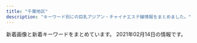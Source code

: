 ```yaml
---
title: "千葉地区"
description: "キーワード別にの巨乳アジアン・チャイナエステ嬢情報をまとめました。"
---
```


新着画像と新着キーワードをまとめています。
2021年02月14日の情報です。

<DmmAffiliateIns />
<KeywordTable
  shops={
    [
    {
        "keywords": {
            "87": 1,
            "D": 4,
            "C": 8,
            "85": 5
        },
        "url": "http://nikity.xyz/",
        "station": "\u4e09\u54b2\u99c5\u6771\u53e3",
        "name": "\u7652\u3057\u5929\u4f7f",
        "img_links": [
            "http://nikity.xyz/picture/s_news.jpg",
            "http://nikity.xyz/uploads/210202/1-21020215543XH.jpg",
            "http://nikity.xyz/picture/room1.jpg",
            "http://nikity.xyz/picture/top.jpg",
            "http://nikity.xyz/uploads/210206/1-210206100255409.jpg",
            "http://nikity.xyz/picture/s_shedule.jpg",
            "http://nikity.xyz/uploads/210202/1-21020215563U25.jpg",
            "http://nikity.xyz/picture/room3.jpg",
            "http://nikity.xyz/uploads/210206/1-210206100410V8.jpg",
            "http://nikity.xyz/picture/room2.jpg",
            "http://nikity.xyz/uploads/210208/1-21020PU403V1.jpg",
            "http://nikity.xyz/picture/s_staff.jpg",
            "http://nikity.xyz/uploads/210202/1-21020215552R31.jpg",
            "http://nikity.xyz/picture/room4.jpg",
            "http://nikity.xyz/uploads/210208/1-21020PU411Y7.jpg"
        ]
    },
    {
        "station": "\u9ad8\u6839\u6728\u6238\u99c5\u5357\u53e3",
        "img_links": [
            "http://aimise.com/xj/hf/1.jpg",
            "http://aimise.com/images/an6.jpg",
            "http://aimise.com/images/iyasi3.jpg",
            "http://aimise.com/images/240425-1210261S50276.png",
            "http://aimise.com/images/an1.jpg",
            "http://aimise.com/images/iyasi4.jpg",
            "http://aimise.com/xj/03.jpg",
            "http://aimise.com/xj/003.jpg",
            "http://aimise.com/images/iyasi7.jpg",
            "http://aimise.com/images/iyasi2.jpg",
            "http://aimise.com/xj/01.jpg",
            "http://aimise.com/xj/hf/3.jpg",
            "http://aimise.com/images/iyasi8.jpg",
            "http://aimise.com/xj/006.jpg",
            "http://aimise.com/images/an5.jpg",
            "http://aimise.com/images/an4.jpg",
            "http://aimise.com/xj/hf/4.jpg",
            "http://aimise.com/images/iyasi5.jpg",
            "http://aimise.com/images/iyasi6.jpg",
            "http://aimise.com/xj/002.jpg",
            "http://aimise.com/xj/hf/2.jpg",
            "http://aimise.com/xj/004.jpg",
            "http://aimise.com/images/an3.jpg",
            "http://aimise.com/xj/005.jpg",
            "http://aimise.com/xj/02.jpg",
            "http://aimise.com/images/an2.jpg",
            "http://aimise.com/xj/001.jpg"
        ],
        "keywords": {},
        "name": "\u91d1\u73b2\u74cf-\u30ad\u30f3\u30ec\u30fc\u30ed\u30fc-",
        "url": "http://aimise.com/"
    },
    {
        "url": "http://www.es-lime.info/",
        "keywords": {},
        "img_links": [
            "http://www.es-lime.info/img/megumi1.jpg",
            "http://www.es-lime.info/images/news.jpg",
            "http://www.es-lime.info/img/ai1.jpg",
            "http://www.es-lime.info/images/right.png",
            "http://www.es-lime.info/staff/ayumi.jpg",
            "http://www.es-lime.info/staff/rina.jpg",
            "http://www.es-lime.info/images/tg.png",
            "http://www.es-lime.info/images/time.jpg",
            "http://www.es-lime.info/images/int1.jpg",
            "http://www.es-lime.info/images/staff_t.jpg",
            "http://www.es-lime.info/staff/miyuki.jpg",
            "http://www.es-lime.info/img/ayumi1.jpg",
            "http://www.es-lime.info/images/int2.png",
            "http://www.es-lime.info/images/interior_t.jpg",
            "http://www.es-lime.info/img/eko1.jpg",
            "http://www.es-lime.info/images/menu/staff.png",
            "http://www.es-lime.info/images/menu/top.png",
            "http://www.es-lime.info/images/menu/interior.png",
            "http://www.es-lime.info/img/yuki1.jpg",
            "http://www.es-lime.info/staff/yuki.jpg",
            "http://www.es-lime.info/images/rec.jpg",
            "http://www.es-lime.info/staff/eko.jpg",
            "http://www.es-lime.info/staff/megumi.jpg",
            "http://www.es-lime.info/images/sys.jpg",
            "http://www.es-lime.info/img/miyuki1.jpg",
            "http://www.es-lime.info/images/tel.png",
            "http://www.es-lime.info/img/rina1.jpg",
            "http://www.es-lime.info/staff/ai.jpg"
        ],
        "name": "Flower",
        "station": "\u5343\u8449\u4e2d\u592e\u99c5\u6771\u53e3"
    },
    {
        "keywords": {},
        "url": "http://kourakuenmise.com/",
        "img_links": [
            "http://kourakuenmise.com/zp/img006.jpg",
            "http://kourakuenmise.com/zp/img007.jpg",
            "http://kourakuenmise.com/images/mobile.jpg",
            "http://kourakuenmise.com/images/2078427_1.jpg",
            "http://kourakuenmise.com/zp/img011.jpg",
            "http://kourakuenmise.com/zp/img222.jpg",
            "http://kourakuenmise.com/zp/img111.jpg",
            "http://kourakuenmise.com/images/46-11051416223130.jpg",
            "http://kourakuenmise.com/images/news_bj.jpg",
            "http://kourakuenmise.com/zp/img012.jpg",
            "http://kourakuenmise.com/zp/img005.jpg",
            "http://kourakuenmise.com/images/header_img.jpg"
        ],
        "station": "\u9ad8\u6839\u6728\u6238\u99c5\u5317\u53e3",
        "name": "\u5eb7\u697d\u5712"
    },
    {
        "station": "JR\u6d25\u7530\u6cbc\u99c5\u5317\u53e3",
        "keywords": {},
        "img_links": [
            "http://n-rlx.com/girl/011.jpg",
            "http://n-rlx.com/girl/010.jpg",
            "http://n-rlx.com/images/info.jpg",
            "http://n-rlx.com/images/index_03.jpg",
            "http://n-rlx.com/images/index_02.jpg",
            "http://n-rlx.com/images/staff_11.jpg",
            "http://n-rlx.com/images/qr20190828190925748.png",
            "http://n-rlx.com/images/info_11.jpg",
            "http://n-rlx.com/girl/00.jpg",
            "http://n-rlx.com/images/03.jpg",
            "http://n-rlx.com/images/index_01.jpg",
            "http://n-rlx.com/images/index_22.jpg",
            "http://n-rlx.com/girl/012.jpg",
            "http://n-rlx.com/images/rec_11.jpg",
            "http://n-rlx.com/images/index_05.jpg",
            "http://n-rlx.com/girl/09.jpg",
            "http://n-rlx.com/images/index_16.jpg",
            "http://n-rlx.com/images/index_04.jpg",
            "http://n-rlx.com/images/rec.jpg",
            "http://n-rlx.com/images/index_23.jpg",
            "http://n-rlx.com/images/index_07.jpg",
            "http://n-rlx.com/images/index_11.jpg",
            "http://n-rlx.com/images/index_06.jpg",
            "http://n-rlx.com/girl/013.jpg"
        ],
        "url": "http://n-rlx.com/",
        "name": "\u30c0\u30a4\u30e4\u30e2\u30f3\u30c9"
    },
    {
        "name": "we love",
        "station": "\u5343\u8449\u4e2d\u592e\u99c5\u897f\u53e3",
        "img_links": [
            "http://kurimu.tokyo/uploads/180620/1-1P62010193X63.jpg",
            "http://kurimu.tokyo/templets/default/picture/head.jpg",
            "http://kurimu.tokyo/templets/default/picture/rec1.png",
            "http://kurimu.tokyo/templets/default/picture/news.jpg",
            "http://kurimu.tokyo/uploads/201113/1-2011131444042W.jpg",
            "http://kurimu.tokyo/uploads/201112/1-2011121K445522.jpg",
            "http://kurimu.tokyo/uploads/180620/1-1P62010154K00.png",
            "http://kurimu.tokyo/uploads/201110/1-20111015304c49.jpg",
            "http://kurimu.tokyo/uploads/201113/1-201113110434934.jpg",
            "http://kurimu.tokyo/templets/default/picture/interior_t.jpg",
            "http://kurimu.tokyo/templets/default/picture/staff_t.jpg"
        ],
        "url": "http://kurimu.tokyo/",
        "keywords": {}
    },
    {
        "name": "\u60a0\u697d",
        "station": "\u5343\u8449\u4e2d\u592e\u99c5\u6771\u53e3",
        "img_links": [
            "http://yuraku.xyz/_src/51453461/wechatimg460_20210104122404927.jpg",
            "http://yuraku.xyz/_src/18967526/sign.png",
            "http://yuraku.xyz/_src/18967510/img20170726235401893025.png",
            "http://yuraku.xyz/_src/20882128/img_2891.jpg",
            "http://yuraku.xyz/_src/40963422/wechatimg130.jpg",
            "http://yuraku.xyz/_src/51453457/wechatimg458.jpg",
            "http://yuraku.xyz/_src/18967479/sign-1.jpg",
            "http://yuraku.xyz/_src/18967465/_dsf3386.jpg",
            "http://yuraku.xyz/_src/18967460/5.png",
            "http://yuraku.xyz/_src/18967520/_dsf3394.jpg",
            "http://yuraku.xyz/_src/18967464/_dsf3394.jpg",
            "http://yuraku.xyz/_src/18967518/_dsf3386.jpg",
            "http://yuraku.xyz/_src/18967456/4.png",
            "http://yuraku.xyz/_src/18967448/cam.jpg",
            "http://yuraku.xyz/_src/18967486/sign-1.jpg",
            "http://yuraku.xyz/_src/18967458/1.png",
            "http://yuraku.xyz/_src/18967469/news.png",
            "http://yuraku.xyz/_src/18967450/top1.1.png",
            "http://yuraku.xyz/_src/51461907/wechatimg468_20210104155803138.jpg",
            "http://yuraku.xyz/_src/18967527/sign.png",
            "http://yuraku.xyz/_src/18967446/img_2990.jpg",
            "http://yuraku.xyz/_src/18967466/img20170725121742291421.png",
            "http://yuraku.xyz/_src/18967454/3.png",
            "http://yuraku.xyz/_src/18967484/img20170725142644542149.png",
            "http://yuraku.xyz/_src/18967495/img20170725223357156708.png",
            "http://yuraku.xyz/_src/51461908/wechatimg469_20210104155803139.jpg",
            "http://yuraku.xyz/_src/40963421/wechatimg131_20200321125130752.jpg",
            "http://yuraku.xyz/_src/18967463/_dsf3390.jpg",
            "http://yuraku.xyz/_src/18967522/img20170726235401893025.png",
            "http://yuraku.xyz/_src/18967452/2.png",
            "http://yuraku.xyz/_src/18967497/sign.png",
            "http://yuraku.xyz/_src/18967447/_x1m6343.jpg",
            "http://yuraku.xyz/_src/35726664/cam.jpg",
            "http://yuraku.xyz/_src/49632760/wechatimg338.jpg",
            "http://yuraku.xyz/_src/20882127/img_3017.jpg",
            "http://yuraku.xyz/_src/18967514/_dsf3393.jpg",
            "http://yuraku.xyz/_src/18967502/img20170726111759249054.png",
            "http://yuraku.xyz/_src/18967516/_dsf3390.jpg"
        ],
        "url": "http://yuraku.xyz/",
        "keywords": {}
    },
    {
        "keywords": {
            "86": 13,
            "D": 4,
            "E": 2
        },
        "station": "\u4eac\u6210\u81fc\u4e95\u99c5\u5357\u53e3",
        "url": "http://nymphe-est.net/",
        "name": "\u30af\u30ed\u30fc\u30d0\u30fc",
        "img_links": [
            "http://nymphe-est.net/img/st7.jpg",
            "http://nymphe-est.net/img/st6.jpg",
            "http://nymphe-est.net/img/st1.jpg",
            "http://nymphe-est.net/img/sta2.jpg",
            "http://nymphe-est.net/img/sta3.jpg",
            "http://nymphe-est.net/img/sta5.jpg",
            "http://nymphe-est.net/img/sta7.jpg",
            "http://nymphe-est.net/img/fla.jpg",
            "http://nymphe-est.net/img/no.png",
            "http://nymphe-est.net/img/st3.jpg",
            "http://nymphe-est.net/img/st2.jpg",
            "http://nymphe-est.net/img/st31.jpg",
            "http://nymphe-est.net/img/r1.jpg",
            "http://nymphe-est.net/img/sta6.jpg",
            "http://nymphe-est.net/img/st5.jpg",
            "http://nymphe-est.net/img/eve.jpg",
            "http://nymphe-est.net/img/sta1.jpg",
            "http://nymphe-est.net/img/top.jpg"
        ]
    },
    {
        "name": "\u6a58",
        "keywords": {
            "C": 3,
            "D": 1
        },
        "station": "JR\u7a32\u6bdb\u99c5\u6771\u53e3",
        "img_links": [
            "http://tachibana.me-es.com/images/index_13.jpg",
            "http://tachibana.me-es.com/images/index_02.jpg",
            "http://tachibana.me-es.com/girl/02.jpg",
            "http://tachibana.me-es.com/images/index_04.jpg",
            "http://tachibana.me-es.com/images/rec_10.jpg",
            "http://tachibana.me-es.com/images/r04.jpg",
            "http://tachibana.me-es.com/images/info_10.jpg",
            "http://tachibana.me-es.com/girl/01.jpg",
            "http://tachibana.me-es.com/girl/00.jpg",
            "http://tachibana.me-es.com/images/index_17.jpg",
            "http://tachibana.me-es.com/images/index_08.jpg",
            "http://tachibana.me-es.com/images/r03.jpg",
            "http://tachibana.me-es.com/girl/04.jpg",
            "http://tachibana.me-es.com/images/index_15.jpg",
            "http://tachibana.me-es.com/images/r01.jpg",
            "http://tachibana.me-es.com/images/rec.jpg",
            "http://tachibana.me-es.com/images/index_05.jpg",
            "http://tachibana.me-es.com/images/staff_10.jpg",
            "http://tachibana.me-es.com/images/index_10.jpg",
            "http://tachibana.me-es.com/images/index_09.jpg",
            "http://tachibana.me-es.com/images/index_07.jpg",
            "http://tachibana.me-es.com/images/index_01.jpg",
            "http://tachibana.me-es.com/images/sub_13.jpg",
            "http://tachibana.me-es.com/images/index_06.jpg",
            "http://tachibana.me-es.com/girl/03.jpg",
            "http://tachibana.me-es.com/images/index_03.jpg",
            "http://tachibana.me-es.com/images/r02.jpg",
            "http://tachibana.me-es.com/images/info_tit.jpg"
        ],
        "url": "http://tachibana.me-es.com/"
    },
    {
        "station": "JR\u4e94\u4e95\u99c5\u6771\u53e3",
        "url": "http://www.es-goi.click/",
        "name": "\u9759\u5fc3\u5802\uff5e\u30bb\u30a4\u30b7\u30f3\u30c9\u30a6\uff5e",
        "keywords": {},
        "img_links": [
            "http://www.es-goi.click/img/rika1.jpg",
            "http://www.es-goi.click/images/interior_t.jpg",
            "http://www.es-goi.click/images/int2.jpg",
            "http://www.es-goi.click/img/emi1.jpg",
            "http://www.es-goi.click/images/sys3.jpg",
            "http://www.es-goi.click/images/2.jpg",
            "http://www.es-goi.click/images/tr.jpg",
            "http://www.es-goi.click/images/3.jpg",
            "http://www.es-goi.click/images/sys2.jpg",
            "http://www.es-goi.click/images/sys1.jpg",
            "http://www.es-goi.click/images/1.jpg",
            "http://www.es-goi.click/images/line.jpg",
            "http://www.es-goi.click/images/sys4.jpg",
            "http://www.es-goi.click/images/news.jpg",
            "http://www.es-goi.click/images/head.jpg",
            "http://www.es-goi.click/images/sys5.jpg",
            "http://www.es-goi.click/images/info.jpg",
            "http://www.es-goi.click/img/yuri1.jpg",
            "http://www.es-goi.click/img/hana1.jpg",
            "http://www.es-goi.click/images/int1.jpg",
            "http://www.es-goi.click/images/4.jpg",
            "http://www.es-goi.click/images/mobile.jpg",
            "http://www.es-goi.click/images/staff_t.jpg"
        ]
    },
    {
        "keywords": {
            "86": 2,
            "D": 6,
            "87": 4
        },
        "img_links": [
            "http://www.oggi.relaxmens.com/files/008.jpg",
            "http://www.oggi.relaxmens.com/files/001.jpg",
            "http://www.oggi.relaxmens.com/img/tel.png",
            "http://www.oggi.relaxmens.com/files/005.jpg",
            "http://www.oggi.relaxmens.com/img/nav-001.png",
            "http://www.oggi.relaxmens.com/files/013.jpg",
            "http://www.oggi.relaxmens.com/img/nav-005.png",
            "http://www.oggi.relaxmens.com/img/stt.jpg",
            "http://www.oggi.relaxmens.com/files/002.jpg",
            "http://www.oggi.relaxmens.com/img/nav-002.png",
            "http://www.oggi.relaxmens.com/img/nav-004.png",
            "http://www.oggi.relaxmens.com/img/stb.jpg",
            "http://www.oggi.relaxmens.com/img/top01.png",
            "http://www.oggi.relaxmens.com/img/nav-006.png",
            "http://www.oggi.relaxmens.com/files/012.jpg",
            "http://www.oggi.relaxmens.com/img/nav-003.png"
        ],
        "url": "http://www.oggi.relaxmens.com/",
        "station": "JR\u7a32\u6bdb\u99c5\u6771\u53e3",
        "name": "OGGI \uff5e\u30aa\u30c3\u30b8\uff5e"
    },
    {
        "name": "\u6708\u306e\u604b",
        "station": "\u4eac\u6210\u81fc\u4e95\u99c5\u5317\u53e3",
        "img_links": [
            "http://tsukinokoi.tyo.ac/images/s_news.png",
            "http://tsukinokoi.tyo.ac/images/new.png",
            "http://tsukinokoi.a1.tyo.ac/upload/sites/10/2016/12/staff1-280x411.jpg",
            "http://tsukinokoi.tyo.ac/images/top.png",
            "http://tsukinokoi.a1.tyo.ac/upload/sites/10/2016/12/staff2.jpg",
            "http://tsukinokoi.tyo.ac/images/s_pick.png",
            "http://tsukinokoi.a1.tyo.ac/upload/sites/10/2016/12/staff1.jpg",
            "http://tsukinokoi.tyo.ac/images/info1.png",
            "http://tsukinokoi.a1.tyo.ac/upload/sites/10/2016/12/staff2-280x411.jpg",
            "http://tsukinokoi.tyo.ac/images/s_staff.png"
        ],
        "url": "http://tsukinokoi.tyo.ac/",
        "keywords": {
            "C": 7
        }
    },
    {
        "keywords": {},
        "img_links": [
            "https://beautytime.space/wp-content/uploads/2020/10/DSC08765-scaled.jpg",
            "https://beautytime.space/wp-content/uploads/elementor/thumbs/momoka-ozibqvxhb6q62e0utffw4ofho13hl6viro9xk73h1c.jpg",
            "https://beautytime.space/wp-content/uploads/2020/10/\u30a2\u30af\u30bb\u30b9\u30eb\u30fc\u30c82-1024x485.png",
            "https://beautytime.space/wp-content/uploads/2021/02/\u4fa1\u683c\u886820210203.png",
            "https://beautytime.space/wp-content/uploads/2020/10/\u30a2\u30af\u30bb\u30b9\u30eb\u30fc\u30c81-1024x489.png",
            "https://beautytime.space/wp-content/uploads/2020/10/mmexport1604140517606.jpg",
            "https://beautytime.space/wp-content/uploads/2020/11/\u30ed\u30d3\u30fc20201113.jpg",
            "https://beautytime.space/wp-content/uploads/elementor/thumbs/yuka-ozcekkmigd63r1e5f5x5o9jh9qtasedpnch7x9vmdc.jpg",
            "https://beautytime.space/wp-content/uploads/elementor/thumbs/ayumi-p1e4ai767xx5vz0xcqd8l3yfna7x76gyoesoburif4.jpg",
            "https://yoga.oceanwp.org/wp-content/uploads/2016/09/avatar.jpg",
            "https://beautytime.space/wp-content/uploads/elementor/thumbs/staff1-owelm8h5970yvf8lka2hrlxltxd0sa7f2sfm6ij9c0.jpg",
            "https://beautytime.space/wp-content/uploads/2020/10/\u30a2\u30af\u30bb\u30b9\u30eb\u30fc\u30c83-1024x483.png",
            "https://beautytime.space/wp-content/uploads/elementor/thumbs/rina3-ozcekvwkqdljmcxrlasoi6p0ed9pcrmhowb1olewao.jpg",
            "https://beautytime.space/wp-content/uploads/elementor/thumbs/staff4-1-owelqgr00ctf493ev3w1zjia2cihf8zxnq49xc9hc0.png",
            "https://beautytime.space/wp-content/uploads/2021/02/\u30ad\u30e3\u30f3\u30da\u30fc\u30f34-2-768x543.png"
        ],
        "url": "https://beautytime.space/",
        "station": "\u5317\u7fd2\u5fd7\u91ce\u99c5",
        "name": "\u30d3\u30e5\u30fc\u30c6\u30a3\u30fc\u30bf\u30a4\u30e0"
    },
    {
        "name": "PAREO\u30fb\u30d1\u30ec\u30aa",
        "url": "http://pareo.ests.jp/",
        "img_links": [
            "http://pareo.ests.jp/photos/sites/30/2021/01/2021010414173533.jpg",
            "http://pareo.ests.jp/photos/sites/30/2021/02/2021020112093841.jpg",
            "http://pareo.ests.jp/photos/sites/30/2020/05/2020051116194020.jpg",
            "http://pareo.ests.jp/images/tit_staff.png",
            "http://pareo.ests.jp/images/mobile.jpg",
            "http://pareo.ests.jp/images/room4.jpg",
            "http://pareo.ests.jp/images/room3.jpg",
            "http://pareo.ests.jp/images/staff_bj2.png",
            "http://pareo.ests.jp/photos/sites/30/2020/10/2020100416004380.jpg",
            "http://pareo.ests.jp/images/room2.jpg",
            "http://pareo.ests.jp/images/staff_bj4.png",
            "http://pareo.ests.jp/images/bian.png",
            "http://pareo.ests.jp/images/room1.jpg",
            "http://pareo.ests.jp/photos/sites/30/2021/01/2021011713324531.jpg",
            "http://pareo.ests.jp/images/sp_tit_news.png",
            "http://pareo.ests.jp/images/sp_top.jpg",
            "http://pareo.ests.jp/images/top.jpg"
        ],
        "station": "JR\u897f\u5343\u8449\u99c5\u5357\u53e3",
        "keywords": {
            "E": 6,
            "D": 24,
            "87": 12,
            "86": 18
        }
    },
    {
        "keywords": {
            "C": 7
        },
        "name": "Orange \u30aa\u30e9\u30f3\u30b8\u30e5",
        "img_links": [
            "https://static.wixstatic.com/media/656261_1e3c42dadc4c43f6a67e3c43ab3a7e86~mv2.jpg",
            "https://static.wixstatic.com/media/656261_d5f654a2160b48ac899281411259fefe~mv2.jpg",
            "https://static.wixstatic.com/media/656261_352bc4d873814c08890c13c58d54ed11~mv2.jpg",
            "https://static.wixstatic.com/media/656261_dc91ba7dbcfd49cf94b6f33f427eabc4~mv2.jpg",
            "https://static.wixstatic.com/media/656261_f19819762927421fbc7e462b610e64db~mv2.jpg",
            "https://static.wixstatic.com/media/656261_13b56d76ba4b4f3fbdd2d614b7f3131a~mv2.jpg",
            "https://static.wixstatic.com/media/656261_cd548a1ebd6547bca0b1f7902b51ec53~mv2.jpg"
        ],
        "station": "JR\u8607\u6211\u99c5",
        "url": "https://www.orange-relaxation.com/"
    },
    {
        "name": "Kagei -\u30ab\u30b2-",
        "url": "http://aroma-massage.biz/",
        "station": "JR\u5e55\u5f35\u672c\u90f7\u99c5\u6771\u53e3",
        "keywords": {
            "D": 5
        },
        "img_links": [
            "http://aroma-massage.biz/images/tit5.jpg",
            "http://aroma-massage.biz/images/cg03.jpg",
            "http://aroma-massage.biz/images/cg05.jpg",
            "http://aroma-massage.biz/images/ro.jpg",
            "http://aroma-massage.biz/images/tit4.jpg",
            "http://aroma-massage.biz/images/tm.jpg",
            "http://aroma-massage.biz/images/bul.jpg",
            "http://aroma-massage.biz/images/m1.png",
            "http://aroma-massage.biz/images/tit2.jpg",
            "http://aroma-massage.biz/images/stat.jpg",
            "http://aroma-massage.biz/images/m3.png",
            "http://aroma-massage.biz/images/tit3.jpg",
            "http://aroma-massage.biz/images/m2.png",
            "http://aroma-massage.biz/images/stal.jpg",
            "http://aroma-massage.biz/images/bur.jpg",
            "http://aroma-massage.biz/images/no.png",
            "http://aroma-massage.biz/images/cg04.jpg",
            "http://aroma-massage.biz/images/tit6.jpg",
            "http://aroma-massage.biz/images/top.png",
            "http://aroma-massage.biz/images/r2.jpg",
            "http://aroma-massage.biz/images/m4.png",
            "http://aroma-massage.biz/images/r1.jpg",
            "http://aroma-massage.biz/images/cg02.jpg",
            "http://aroma-massage.biz/images/m5.png",
            "http://aroma-massage.biz/images/accl.jpg",
            "http://aroma-massage.biz/images/fla.jpg",
            "http://aroma-massage.biz/images/cg051.jpg",
            "http://aroma-massage.biz/images/cg01.jpg",
            "http://aroma-massage.biz/images/m6.png",
            "http://aroma-massage.biz/images/spt.png"
        ]
    },
    {
        "station": "JR\u6d25\u7530\u6cbc\u99c5\u5317\u53e3",
        "url": "http://momoka.iest.info/",
        "img_links": [
            "http://momoka.iest.info/photos/sites/11/2019/11/2019112219364120.jpg",
            "http://momoka.iest.info/images/staff01.png",
            "http://momoka.iest.info/photos/sites/11/2020/09/2020092918164546.jpg",
            "http://momoka.iest.info/photos/sites/11/2020/01/202001061550092.jpg",
            "http://momoka.iest.info/images/tit_staff1.png",
            "http://momoka.iest.info/photos/sites/11/2020/02/2020021019034043.jpg",
            "http://momoka.iest.info/photos/sites/11/2020/11/2020110419453954.jpg",
            "http://momoka.iest.info/images/link_nav01.jpg",
            "http://momoka.iest.info/photos/sites/11/2019/12/2019120410554229.jpg",
            "http://momoka.iest.info/images/link_nav06.jpg",
            "http://momoka.iest.info/images/tit_link.png",
            "http://momoka.iest.info/images/link_nav03.jpg",
            "http://momoka.iest.info/images/sp_top.png",
            "http://momoka.iest.info/photos/sites/11/2021/01/2021012512211971.jpg",
            "http://momoka.iest.info/photos/sites/11/2021/01/202101081554510.jpg",
            "http://momoka.iest.info/photos/sites/11/2020/02/2020020411095362.jpg",
            "http://momoka.iest.info/images/link_nav04.jpg",
            "http://momoka.iest.info/images/tit_pick.png",
            "http://momoka.iest.info/photos/sites/11/2019/12/2019120814110696.jpg",
            "http://momoka.iest.info/photos/sites/11/2020/07/2020073110302456.jpg",
            "http://momoka.iest.info/photos/sites/11/2020/08/2020082910563494.jpg",
            "http://momoka.iest.info/images/side_tel.jpg",
            "http://momoka.iest.info/photos/sites/11/2020/08/2020081513255337.jpg",
            "http://momoka.iest.info/images/staff02.png",
            "http://momoka.iest.info/photos/sites/11/2019/12/2019120814110783.jpg",
            "http://momoka.iest.info/images/end.png",
            "http://momoka.iest.info/photos/sites/11/2020/08/2020082910555470-e1599761265797.jpg",
            "http://momoka.iest.info/photos/sites/11/2020/01/2020010615504056.jpg",
            "http://momoka.iest.info/photos/sites/11/2020/08/2020082910563494-e1599359041381.jpg",
            "http://momoka.iest.info/images/link_nav02.jpg",
            "http://momoka.iest.info/photos/sites/11/2020/07/2020073110302456-e1600047741736.jpg",
            "http://momoka.iest.info/photos/sites/11/2020/02/2020021711434572.jpg",
            "http://momoka.iest.info/images/top.png",
            "http://momoka.iest.info/photos/sites/11/2020/12/2020121016111969.jpg",
            "http://momoka.iest.info/photos/sites/11/2020/08/202008311113307.jpg",
            "http://momoka.iest.info/photos/sites/11/2020/10/2020100816592987.jpg",
            "http://momoka.iest.info/photos/sites/11/2020/08/2020081513232423.jpg",
            "http://momoka.iest.info/photos/sites/11/2020/12/2020121613490552.jpg",
            "http://momoka.iest.info/images/side_mobile.jpg",
            "http://momoka.iest.info/photos/sites/11/2019/12/2019121918430664.jpg",
            "http://momoka.iest.info/images/tit_new.png",
            "http://momoka.iest.info/images/link_nav05.jpg"
        ],
        "name": "\u6843\u9999",
        "keywords": {
            "G": 1,
            "90": 2,
            "92": 1,
            "D": 14,
            "85": 5,
            "82": 1,
            "87": 5,
            "84": 3,
            "83": 2,
            "E": 8,
            "86": 2,
            "C": 2,
            "89": 2,
            "F": 5,
            "88": 5
        }
    },
    {
        "url": "http://yureloyuli.xyz/",
        "img_links": [
            "http://yureloyuli.xyz/static/picture/bar-inte.png",
            "http://yureloyuli.xyz/uploads/201113/1-201113153614922.jpg",
            "http://yureloyuli.xyz/static/picture/info_text.jpg",
            "http://yureloyuli.xyz/uploads/210204/1-210204142K0J1.jpg",
            "http://yureloyuli.xyz/uploads/210123/1-2101231402461E.jpg",
            "http://yureloyuli.xyz/static/picture/bar-infomation.png",
            "http://yureloyuli.xyz/uploads/200912/1-200912104044951.jpg",
            "http://yureloyuli.xyz/static/picture/bar-girls.png",
            "http://yureloyuli.xyz/uploads/210102/1-210102131F3W2.jpg",
            "http://yureloyuli.xyz/uploads/200317/1-20031F92052106.jpg",
            "http://yureloyuli.xyz/uploads/200206/1-20020616251Q12.jpg",
            "http://yureloyuli.xyz/static/picture/info1.jpg",
            "http://yureloyuli.xyz/uploads/200228/1-20022P91635N0.jpg",
            "http://yureloyuli.xyz/static/picture/girls-bar.png",
            "http://yureloyuli.xyz/static/picture/info2.jpg",
            "http://yureloyuli.xyz/uploads/200218/1-20021Q20511212.jpg",
            "http://yureloyuli.xyz/uploads/200324/1-20032409411K31.jpg",
            "http://yureloyuli.xyz/uploads/200706/1-200F6092015B8.jpg",
            "http://yureloyuli.xyz/static/picture/bar-news.png",
            "http://yureloyuli.xyz/uploads/200326/1-200326091KT30.jpg",
            "http://yureloyuli.xyz/uploads/200722/1-200H215404S47.jpg"
        ],
        "station": "\u9ad8\u6839\u6728\u6238\u99c5\u5317\u53e3",
        "name": "\u7f8e\u9b54\u5973",
        "keywords": {
            "88": 1,
            "85": 5,
            "86": 3,
            "D": 10,
            "84": 3,
            "C": 2
        }
    },
    {
        "station": "JR\u5e55\u5f35\u99c5\u5317\u53e3",
        "url": "http://sweety-est.com/",
        "keywords": {
            "86": 6,
            "D": 6
        },
        "name": "\u60a0\u60a0",
        "img_links": [
            "http://sweety-est.com/images/top001.png",
            "http://sweety-est.com/images/nav-005.png",
            "http://sweety-est.com/images/cg03.jpg",
            "http://sweety-est.com/images/nav-002.png",
            "http://sweety-est.com/images/nav-004.png",
            "http://sweety-est.com/images/cg04.jpg",
            "http://sweety-est.com/images/nav-003.png",
            "http://sweety-est.com/images/cg06.jpg",
            "http://sweety-est.com/images/cg05.jpg",
            "http://sweety-est.com/images/nav-001.png",
            "http://sweety-est.com/images/cg041.jpg",
            "http://sweety-est.com/images/nav-006.png",
            "http://sweety-est.com/images/no.png",
            "http://sweety-est.com/images/cg02.jpg",
            "http://sweety-est.com/images/cg01.jpg",
            "http://sweety-est.com/images/tel.png"
        ]
    },
    {
        "station": "\u5343\u8449\u4e2d\u592e\u99c5\u6771\u53e3",
        "keywords": {
            "E": 4,
            "C": 2,
            "D": 10,
            "86": 6,
            "89": 4,
            "87": 6
        },
        "img_links": [
            "http://resort-max.jpn.mn/images/link1.jpg",
            "http://resort-max.jpn.mn/images/ser4.jpg",
            "http://resort-max.jpn.mn/images/s_staff.png",
            "http://resort-max.jpn.mn/photos/sites/133/2021/01/2021020202471978-e1612201654336.jpeg",
            "http://resort-max.jpn.mn/images/top.jpg",
            "http://resort-max.jpn.mn/photos/sites/133/2020/11/2020112701410199.jpeg",
            "http://resort-max.jpn.mn/images/ser1.jpg",
            "http://resort-max.jpn.mn/photos/sites/133/2021/01/2021012821062568.jpeg",
            "http://resort-max.jpn.mn/images/info.jpg",
            "http://resort-max.jpn.mn/photos/sites/133/2020/09/2020091614044433.jpeg",
            "http://resort-max.jpn.mn/photos/sites/133/2020/11/2020120113304693.jpeg",
            "http://resort-max.jpn.mn/photos/sites/133/2021/02/2021021012124565-e1612926777573.jpg",
            "http://resort-max.jpn.mn/photos/sites/133/2020/09/2020091516060643.jpeg",
            "http://resort-max.jpn.mn/images/top1.jpg",
            "http://resort-max.jpn.mn/images/2.jpg",
            "http://resort-max.jpn.mn/images/ser5.jpg",
            "http://resort-max.jpn.mn/images/1.jpg",
            "http://resort-max.jpn.mn/photos/sites/133/2021/01/2021020202471978.jpeg",
            "http://resort-max.jpn.mn/images/ser3.jpg",
            "http://resort-max.jpn.mn/photos/sites/133/2020/10/2020102302580836.jpeg",
            "http://resort-max.jpn.mn/images/mobile.jpg",
            "http://resort-max.jpn.mn/photos/sites/133/2020/09/2020091516030829.jpeg",
            "http://resort-max.jpn.mn/images/s_reruit.png",
            "http://resortin.a1.e.fan.bz/upload/sites/33/2021/02/2021020503454256-e1612464353899.jpeg",
            "http://resort-max.jpn.mn/images/news.png",
            "https://resortin.jpn.cm/photos/sites/33/2021/01/2021012821032298-e1611835415606.jpeg",
            "http://resort-max.jpn.mn/images/ser6.jpg",
            "http://resort-max.jpn.mn/images/ser2.jpg"
        ],
        "url": "http://resort-max.jpn.mn/",
        "name": "\u30ea\u30be\u30fc\u30c8MAX"
    },
    {
        "img_links": [
            "http://massage-relax.xyz/images/cg02.jpg",
            "http://massage-relax.xyz/images/cg01.jpg",
            "http://massage-relax.xyz/images/r2.jpg",
            "http://massage-relax.xyz/images/tit4.jpg",
            "http://massage-relax.xyz/images/tit1.jpg",
            "http://massage-relax.xyz/images/line.png",
            "http://massage-relax.xyz/images/cg03.jpg",
            "http://massage-relax.xyz/images/r3.jpg",
            "http://massage-relax.xyz/images/cg06.jpg",
            "http://massage-relax.xyz/link/menlog.jpg",
            "http://massage-relax.xyz/images/cg081.jpg",
            "http://massage-relax.xyz/images/fla.jpg",
            "http://massage-relax.xyz/images/tit2.jpg",
            "http://massage-relax.xyz/images/tit3.jpg",
            "http://massage-relax.xyz/images/cg05.jpg",
            "http://massage-relax.xyz/images/no.png",
            "http://massage-relax.xyz/images/r4.jpg",
            "http://massage-relax.xyz/images/r1.jpg",
            "http://massage-relax.xyz/images/cg08.jpg",
            "http://massage-relax.xyz/images/head.jpg"
        ],
        "keywords": {
            "D": 8,
            "86": 10,
            "85": 2,
            "E": 4
        },
        "station": "JR\u4f50\u5009\u99c5\u5317\u53e3",
        "name": "\u60a0\u60a0\uff5e\u3086\u3046\u3086\u3046\uff5e",
        "url": "http://massage-relax.xyz/"
    },
    {
        "station": "JR\u7a32\u6bdb\u99c5\u897f\u53e3",
        "keywords": {
            "C": 9,
            "E": 6,
            "87": 8,
            "85": 3,
            "83": 8,
            "88": 3,
            "86": 12,
            "D": 18,
            "81": 1,
            "F": 2
        },
        "url": "http://suijyonohana.oks.bz/",
        "name": "\u7a32\u6bdb \u7a76\u6975\u30e9\u30a6\u30a1\u30fc\u30ba",
        "img_links": [
            "http://suijyonohana.oks.bz/photos/sites/74/2019/11/2019112009095899.jpg",
            "http://suijyonohana.oks.bz/photos/sites/74/2019/12/2019121003173867.jpg",
            "http://suijyonohana.oks.bz/images/top1.jpg",
            "http://suijyonohana.oks.bz/photos/sites/74/2020/09/2020092307293684.jpg",
            "http://suijyonohana.oks.bz/photos/sites/74/2019/11/2019111409121610.jpg",
            "http://suijyonohana.oks.bz/photos/sites/74/2019/10/2019101806091624.jpg",
            "http://suijyonohana.oks.bz/photos/sites/74/2019/11/2019111305502437.jpg",
            "http://suijyonohana.oks.bz/photos/sites/74/2019/10/2019100603440218.jpg",
            "http://suijyonohana.oks.bz/photos/sites/74/2019/11/2019110107361049.jpg",
            "http://suijyonohana.oks.bz/photos/sites/74/2019/07/2019071908205295.jpg",
            "http://suijyonohana.oks.bz/photos/sites/74/2019/11/2019112303312062.jpg",
            "http://suijyonohana.oks.bz/photos/sites/74/2019/10/2019102803554338.jpg",
            "http://suijyonohana.oks.bz/photos/sites/74/2019/11/2019111305503524.jpg",
            "http://suijyonohana.oks.bz/photos/sites/74/2019/04/2019040607404665.jpg",
            "http://suijyonohana.oks.bz/photos/sites/74/2019/11/2019111408343456.jpg",
            "http://suijyonohana.oks.bz/photos/sites/74/2019/05/2019052508374052.jpg",
            "http://suijyonohana.oks.bz/photos/sites/74/2019/11/2019110805565047.jpg",
            "http://suijyonohana.oks.bz/photos/sites/74/2019/11/2019112303312820.jpg",
            "http://suijyonohana.oks.bz/images/room1.jpg",
            "http://suijyonohana.oks.bz/photos/sites/74/2020/04/202004230549442.jpg",
            "http://suijyonohana.oks.bz/photos/sites/74/2019/12/2019121208173881.jpg",
            "http://suijyonohana.oks.bz/photos/sites/74/2019/04/2019040607544466.jpg",
            "http://suijyonohana.oks.bz/photos/sites/74/2019/05/2019052508384096.jpg",
            "http://suijyonohana.oks.bz/photos/sites/74/2020/09/2020091304214310.jpg",
            "http://suijyonohana.oks.bz/images/room3.jpg",
            "http://suijyonohana.oks.bz/photos/sites/74/2019/12/2019122302573417.jpg",
            "http://suijyonohana.oks.bz/photos/sites/74/2020/01/2020010304114481.jpg",
            "http://suijyonohana.oks.bz/photos/sites/74/2020/01/2020012909451773.jpg",
            "http://suijyonohana.oks.bz/photos/sites/74/2019/11/2019110107361498.jpg",
            "http://suijyonohana.oks.bz/images/end1.jpg",
            "http://suijyonohana.oks.bz/images/room2.jpg",
            "http://suijyonohana.oks.bz/photos/sites/74/2019/12/2019121708275675.jpg",
            "http://suijyonohana.oks.bz/photos/sites/74/2019/12/201912100316363.jpg",
            "http://suijyonohana.oks.bz/photos/sites/74/2019/08/2019080504172342.jpg",
            "http://suijyonohana.oks.bz/photos/sites/74/2019/07/2019071408493715.jpg",
            "http://suijyonohana.oks.bz/photos/sites/74/2019/11/2019110805570462.jpg",
            "http://suijyonohana.oks.bz/photos/sites/74/2019/04/2019040607544577.jpg",
            "http://suijyonohana.oks.bz/photos/sites/74/2020/02/2020020702453147.jpg",
            "http://suijyonohana.oks.bz/photos/sites/74/2019/11/2019112903321914.jpg",
            "http://suijyonohana.oks.bz/images/face.png",
            "http://suijyonohana.oks.bz/images/top.jpg",
            "http://suijyonohana.oks.bz/images/room4.jpg",
            "http://suijyonohana.oks.bz/photos/sites/74/2019/10/2019102803554653.jpg",
            "http://suijyonohana.oks.bz/photos/sites/74/2019/08/2019082909370533.jpg",
            "http://suijyonohana.oks.bz/photos/sites/74/2020/02/2020021802145941.jpg",
            "http://suijyonohana.oks.bz/images/s_news.png",
            "http://suijyonohana.oks.bz/photos/sites/74/2019/04/2019040808230099.jpg",
            "http://suijyonohana.oks.bz/images/mobile.png",
            "http://suijyonohana.oks.bz/photos/sites/74/2019/11/2019110304043160.jpg",
            "http://suijyonohana.oks.bz/photos/sites/74/2019/10/201910060344032.jpg",
            "http://suijyonohana.oks.bz/photos/sites/74/2019/04/2019040607544418.jpg",
            "http://suijyonohana.oks.bz/photos/sites/74/2019/05/2019051908111982.jpg",
            "http://suijyonohana.oks.bz/images/top2.jpg",
            "http://suijyonohana.oks.bz/photos/sites/74/2019/11/2019112903322854.jpg",
            "http://suijyonohana.oks.bz/photos/sites/74/2019/09/2019091305051898.jpg",
            "http://suijyonohana.oks.bz/photos/sites/74/2019/10/2019102807073442.jpg",
            "http://suijyonohana.oks.bz/photos/sites/74/2019/04/2019040607544553.jpg",
            "http://suijyonohana.oks.bz/photos/sites/74/2019/12/2019122302574122.jpg",
            "http://suijyonohana.oks.bz/photos/sites/74/2020/01/2020010806110196.jpg",
            "http://suijyonohana.oks.bz/photos/sites/74/2019/05/201905230829246.jpg",
            "http://suijyonohana.oks.bz/images/s_staff.png",
            "http://suijyonohana.oks.bz/photos/sites/74/2020/09/202009130421418.jpg",
            "http://suijyonohana.oks.bz/photos/sites/74/2019/10/2019102108484557.jpg",
            "http://suijyonohana.oks.bz/photos/sites/74/2020/01/2020012909451396.jpg",
            "http://suijyonohana.oks.bz/photos/sites/74/2019/12/2019120503231885.jpg",
            "http://suijyonohana.oks.bz/photos/sites/74/2020/02/2020021308573639.jpg",
            "http://suijyonohana.oks.bz/photos/sites/74/2019/12/2019120503232468.jpg",
            "http://suijyonohana.oks.bz/photos/sites/74/2019/11/2019111305503023.jpg",
            "http://suijyonohana.oks.bz/photos/sites/74/2020/12/2020120108505493.jpg",
            "http://suijyonohana.oks.bz/photos/sites/74/2020/11/2020110804255484.jpg",
            "http://suijyonohana.oks.bz/photos/sites/74/2020/02/2020021802145314.jpg",
            "http://suijyonohana.oks.bz/photos/sites/74/2019/11/2019111409122064.jpg"
        ]
    },
    {
        "url": "https://yumesato.relaxjp.com/",
        "station": "JR\u56db\u8857\u9053\u99c5\u5317\u53e3",
        "name": "\u5922\u91cc \uff5e\u3086\u3081\u3055\u3068\uff5e",
        "keywords": {
            "86": 6,
            "93": 1,
            "D": 2,
            "C": 1,
            "89": 1,
            "E": 4,
            "G": 1
        },
        "img_links": [
            "https://yumesato.relaxjp.com/css/staff/staff05-a.png",
            "https://yumesato.relaxjp.com/css/nav/nav-001.png",
            "https://yumesato.relaxjp.com/css/nav/nav-003.png",
            "https://yumesato.relaxjp.com/css/staff/staff02-a.png",
            "https://yumesato.relaxjp.com/css/staff/staff06-a.png",
            "https://yumesato.relaxjp.com/css/top02.png",
            "https://yumesato.relaxjp.com/css/staff/staff02.png",
            "https://yumesato.relaxjp.com/css/nav/nav-006.png",
            "https://yumesato.relaxjp.com/css/staff/staff03-a.png",
            "https://yumesato.relaxjp.com/css/staff/staff01-a.png",
            "https://yumesato.relaxjp.com/css/top01.png",
            "https://yumesato.relaxjp.com/css/staff/staff08-a.png",
            "https://yumesato.relaxjp.com/css/staff/staff004.png",
            "https://yumesato.relaxjp.com/css/nav/nav-004.png",
            "https://yumesato.relaxjp.com/css/staff/staff07-a.png",
            "https://yumesato.relaxjp.com/css/staff/staff01.png",
            "https://yumesato.relaxjp.com/css/tel.png",
            "https://yumesato.relaxjp.com/css/staff/staff004-a.png",
            "https://yumesato.relaxjp.com/css/staff/staff05.png",
            "https://yumesato.relaxjp.com/css/nav/nav-005.png",
            "https://yumesato.relaxjp.com/css/staff/staff03.png",
            "https://yumesato.relaxjp.com/css/nav/nav-002.png",
            "https://yumesato.relaxjp.com/css/staff/staff06.png",
            "https://yumesato.relaxjp.com/css/staff/staff08.png",
            "https://yumesato.relaxjp.com/css/staff/staff07.png"
        ]
    },
    {
        "keywords": {},
        "name": "\u685c\u6843",
        "url": "http://www.t-bell.work/",
        "img_links": [
            "http://www.t-bell.work/img/kumi3.jpg",
            "http://www.t-bell.work/images/11.jpg",
            "http://www.t-bell.work/images/sys1.png",
            "http://www.t-bell.work/img/riri2.jpg",
            "http://www.t-bell.work/img/miho1.jpg",
            "http://www.t-bell.work/images/line.png",
            "http://www.t-bell.work/images/4.jpg",
            "http://www.t-bell.work/images/8.jpg",
            "http://www.t-bell.work/images/3.jpg",
            "http://www.t-bell.work/images/news.jpg",
            "http://www.t-bell.work/images/head.jpg",
            "http://www.t-bell.work/images/2.jpg",
            "http://www.t-bell.work/images/info.jpg",
            "http://www.t-bell.work/img/mayu2.jpg",
            "http://www.t-bell.work/img/riri1.jpg",
            "http://www.t-bell.work/img/kumi1.jpg",
            "http://www.t-bell.work/images/1.jpg",
            "http://www.t-bell.work/images/6.jpg",
            "http://www.t-bell.work/img/ayumi1.jpg",
            "http://www.t-bell.work/images/interior_t.jpg",
            "http://www.t-bell.work/img/mayu1.jpg",
            "http://www.t-bell.work/images/interior.png",
            "http://www.t-bell.work/img/megumi1.jpg",
            "http://www.t-bell.work/images/si.png",
            "http://www.t-bell.work/images/12.jpg",
            "http://www.t-bell.work/images/5.jpg",
            "http://www.t-bell.work/images/7.jpg",
            "http://www.t-bell.work/img/yuki1.jpg",
            "http://www.t-bell.work/images/10.jpg",
            "http://www.t-bell.work/img/kumi2.jpg",
            "http://www.t-bell.work/images/sys2.png",
            "http://www.t-bell.work/images/interior1.png",
            "http://www.t-bell.work/img/sakura1.jpg",
            "http://www.t-bell.work/images/staff_t.jpg",
            "http://www.t-bell.work/img/ayumi2.jpg",
            "http://www.t-bell.work/images/9.jpg",
            "http://www.t-bell.work/img/momo1.jpg"
        ],
        "station": "\u4eac\u6210\u7dda\u5343\u8449\u4e2d\u592e\u99c5\u6771\u53e3"
    },
    {
        "station": "\u52dd\u7530\u53f0\u99c5\u5357\u53e3",
        "name": "\u7652\u3057\u306e\u604b",
        "img_links": [
            "http://iyashinokoi.este88.com/img/r05.jpg",
            "http://iyashinokoi.este88.com/images/qr.jpg",
            "http://iyashinokoi.este88.com/images/acc04.jpg",
            "http://iyashinokoi.este88.com/gals/yuyu1.jpg",
            "http://iyashinokoi.este88.com/images/acc02.jpg",
            "http://iyashinokoi.este88.com/img/r01.jpg",
            "http://iyashinokoi.este88.com/images/kp3.png",
            "http://iyashinokoi.este88.com/gals/nana1.jpg",
            "http://iyashinokoi.este88.com/gals/norika1.jpg",
            "http://iyashinokoi.este88.com/gals/risa1.jpg",
            "http://iyashinokoi.este88.com/img/r04.jpg",
            "http://iyashinokoi.este88.com/img/r03.jpg",
            "http://iyashinokoi.este88.com/images/kp1.png",
            "http://iyashinokoi.este88.com/gals/cizuka1.jpg",
            "http://iyashinokoi.este88.com/img/r02.jpg",
            "http://iyashinokoi.este88.com/images/kp2.png",
            "http://iyashinokoi.este88.com/images/acc03.jpg",
            "http://iyashinokoi.este88.com/images/info.png",
            "http://iyashinokoi.este88.com/images/acc01.jpg",
            "http://iyashinokoi.este88.com/gals/miki1.jpg"
        ],
        "url": "http://iyashinokoi.este88.com/",
        "keywords": {}
    },
    {
        "keywords": {
            "E": 1,
            "C": 14,
            "87": 1,
            "D": 2,
            "86": 2
        },
        "img_links": [
            "http://yasuragi.jps.cm/photos/sites/52/2019/07/2019071306262265.jpg",
            "http://yasuragi.jps.cm/photos/sites/52/2017/01/staff3.jpg",
            "http://yasuragi.jps.cm/photos/sites/52/2019/07/2019071306250533.jpg",
            "http://yasuragi.jps.cm/images/news_dz.jpg",
            "http://yasuragi.jps.cm/images/staff1.jpg",
            "http://yasuragi.jps.cm/photos/sites/52/2020/12/2020120108410335.jpg",
            "http://yasuragi.jps.cm/images/room1.jpg",
            "http://yasuragi.jps.cm/images/room4.jpg",
            "http://yasuragi.jps.cm/images/top2.jpg",
            "http://yasuragi.jps.cm/photos/sites/52/2020/12/2020121904260837.jpg",
            "http://yasuragi.jps.cm/images/top.jpg",
            "http://yasuragi.jps.cm/images/top1.jpg",
            "http://yasuragi.jps.cm/images/news2.jpg",
            "http://yasuragi.jps.cm/images/mobile.jpg",
            "http://yasuragi.jps.cm/images/room2.jpg",
            "http://yasuragi.jps.cm/images/news.jpg",
            "http://yasuragi.jps.cm/images/r1.jpg",
            "http://yasuragi.jps.cm/images/room3.jpg"
        ],
        "url": "http://yasuragi.jps.cm/",
        "name": "\u3084\u3059\u3089\u304e",
        "station": "\u5343\u8449\u4e2d\u592e\u99c5\u6771\u53e3"
    },
    {
        "keywords": {
            "C": 1,
            "86": 2,
            "88": 1,
            "D": 2,
            "87": 2,
            "E": 2
        },
        "name": "\u5929\u4f7f\u697d\u5712",
        "station": "\u5343\u8449\u4e2d\u592e\u99c5",
        "url": "http://sara.xyz.mn/",
        "img_links": [
            "http://sara.xyz.mn/images/s_pick.jpg",
            "http://sara.xyz.mn/images/top.jpg",
            "http://sara.xyz.mn/photos/sites/108/2019/10/2019100108375699.jpg",
            "http://sara.xyz.mn/images/s_news.jpg",
            "http://sara.xyz.mn/images/top1.jpg",
            "http://sara.xyz.mn/images/staffs.png",
            "http://sara.xyz.mn/photos/sites/108/2019/11/201911100438444.jpg",
            "http://sara.xyz.mn/photos/sites/108/2019/10/2019100108375817.jpg",
            "http://sara.xyz.mn/images/mobile.jpg",
            "http://sara.xyz.mn/images/s_staff.jpg",
            "http://sara.xyz.mn/photos/sites/108/2019/10/2019100108375747.jpg",
            "http://sara.xyz.mn/images/s_face.jpg",
            "http://sara.xyz.mn/images/nbj3.jpg",
            "http://sara.xyz.mn/photos/sites/108/2019/10/201910010837567.jpg",
            "http://sara.xyz.mn/images/1.jpg",
            "http://sara.xyz.mn/images/end1.jpg",
            "http://sara.xyz.mn/images/s_info.jpg"
        ]
    },
    {
        "keywords": {
            "84": 3,
            "D": 12,
            "E": 3,
            "\u80f8": 2,
            "C": 3,
            "83": 9,
            "82": 6
        },
        "img_links": [
            "https://www.harurelaxation.com/prof/1/top.jpg",
            "https://www.harurelaxation.com/prof/7/top.jpg",
            "https://www.harurelaxation.com/prof/5/top.jpg",
            "https://www.harurelaxation.com/prof/5/02.jpg",
            "https://www.harurelaxation.com/prof/1/02.jpg",
            "https://www.harurelaxation.com/prof/8/top.jpg",
            "https://www.harurelaxation.com/prof/7/01.jpg",
            "https://www.harurelaxation.com/prof/7/02.jpg",
            "https://www.harurelaxation.com/prof/6/02.jpg",
            "https://www.harurelaxation.com/prof/3/01.jpg",
            "https://www.harurelaxation.com/prof/3/top.jpg",
            "https://www.harurelaxation.com/prof/8/01.jpg",
            "https://www.harurelaxation.com/prof/3/02.jpg",
            "https://www.harurelaxation.com/img/tmp/sns_bt1.png",
            "https://www.harurelaxation.com/prof/8/02.jpg",
            "https://www.harurelaxation.com/prof/6/top.jpg",
            "https://www.harurelaxation.com/img/tmp/sns_bt2.png",
            "https://www.harurelaxation.com/prof/1/01.jpg",
            "https://www.harurelaxation.com/prof/6/01.jpg",
            "https://www.harurelaxation.com/prof/5/01.jpg",
            "https://www.harurelaxation.com/img/all/loader.png"
        ],
        "name": "HARU",
        "url": "https://www.harurelaxation.com/",
        "station": "JR\u8302\u539f\u99c5"
    },
    {
        "name": "\u304a\u304b\u3048\u308a",
        "img_links": [
            "http://wureshii.tokyo/uploads/210119/1-2101191F409235.jpg",
            "http://wureshii.tokyo/uploads/200914/1-200914103Q0410.jpg",
            "http://wureshii.tokyo/static/picture/room2.png",
            "http://wureshii.tokyo/uploads/200914/1-200914103K2H9.jpg",
            "http://wureshii.tokyo/uploads/200615/1-20061519101Kc.jpg",
            "http://wureshii.tokyo/uploads/200615/1-2006151Z210510.jpg",
            "http://wureshii.tokyo/uploads/201002/1-2010021312313Q.jpg",
            "http://wureshii.tokyo/uploads/201116/1-201116132HX52.jpg",
            "http://wureshii.tokyo/static/picture/room4.png",
            "http://wureshii.tokyo/static/picture/room1.png",
            "http://wureshii.tokyo/static/picture/tite-staff.png",
            "http://wureshii.tokyo/static/picture/top.png",
            "http://wureshii.tokyo/uploads/200616/1-200616103402133.jpg",
            "http://wureshii.tokyo/static/picture/room3.png",
            "http://wureshii.tokyo/uploads/200615/1-20061519113L58.jpg",
            "http://wureshii.tokyo/uploads/200616/1-200616103511M7.jpg",
            "http://wureshii.tokyo/uploads/200616/1-200616102U5456.jpg",
            "http://wureshii.tokyo/static/picture/tit-infor.png",
            "http://wureshii.tokyo/uploads/200615/1-20061513034W39.jpg",
            "http://wureshii.tokyo/uploads/200616/1-200616103125M1.jpg",
            "http://wureshii.tokyo/uploads/200615/1-2006151Z631C5.jpg",
            "http://wureshii.tokyo/static/picture/tit-gat.png",
            "http://wureshii.tokyo/static/picture/infor.png",
            "http://wureshii.tokyo/uploads/200723/1-200H3124150340.jpg",
            "http://wureshii.tokyo/static/picture/tit-pick.png",
            "http://wureshii.tokyo/uploads/201126/1-201126124I4E2.jpg",
            "http://wureshii.tokyo/uploads/210106/1-21010613133E33.jpg",
            "http://wureshii.tokyo/static/picture/info.png",
            "http://wureshii.tokyo/uploads/200723/1-200H31241064E.jpg",
            "http://wureshii.tokyo/uploads/200826/1-200R6122159392.jpg",
            "http://wureshii.tokyo/uploads/200615/1-2006151Z4304L.jpg",
            "http://wureshii.tokyo/static/picture/tit-new.png"
        ],
        "url": "http://wureshii.tokyo/",
        "keywords": {
            "C": 30
        },
        "station": "JR\u6d25\u7530\u6cbc\u99c5\u5317\u53e3"
    },
    {
        "name": "\u30a4\u30d6",
        "url": "https://eve.iest.info/",
        "station": "\u4eac\u6210\u5343\u8449\u4e2d\u592e\u99c5\u897f\u53e3",
        "keywords": {
            "D": 5,
            "85": 2,
            "86": 3
        },
        "img_links": [
            "https://eve.iest.info/photos/sites/86/2020/12/2020121105320296.jpg",
            "https://eve.iest.info/photos/sites/86/2020/12/2020120704342237.jpg",
            "https://eve.iest.info/images/s_staff.jpg",
            "https://eve.iest.info/photos/sites/86/2020/12/2020120704342315.jpg",
            "https://eve.iest.info/images/mobile.jpg",
            "https://eve.iest.info/photos/sites/86/2020/12/202012070434226.jpg",
            "https://eve.iest.info/photos/sites/86/2020/12/2020120704342160.jpg",
            "https://eve.iest.info/images/s_news.jpg",
            "https://eve.iest.info/images/top.jpg"
        ]
    },
    {
        "station": "JR\u6d25\u7530\u6cbc\u99c5\u5317\u53e3",
        "keywords": {},
        "img_links": [
            "http://utopia.relax-good.com/img/line_mark.png",
            "http://menlog.net/link/menlog8831.jpg",
            "http://utopia.relax-good.com/img/cast/kaori-02.jpg",
            "http://utopia.relax-good.com/img/cast/akane-01.jpg",
            "http://utopia.relax-good.com/img/cast/rina-02.jpg",
            "http://utopia.relax-good.com/img/cast/nana-01.jpg",
            "http://utopia.relax-good.com/img/cast/uc.jpg",
            "http://utopia.relax-good.com/img/cast/yuki-01.jpg",
            "https://scdn.line-apps.com/n/line_add_friends/btn/ja.png",
            "http://utopia.relax-good.com/img/cast/aki-02.jpg",
            "https://qr-official.line.me/sid/M/vig0320r.png",
            "http://utopia.relax-good.com/img/cast/mari-02.jpg",
            "http://utopia.relax-good.com/img/banners/20161121110248_DHQPVQBC_UXZGZTLA.jpg",
            "http://utopia.relax-good.com/img/cast/momo-01.jpg",
            "http://utopia.relax-good.com/img/cast/mina-01.jpg",
            "http://utopia.relax-good.com/img/cast/emi-01.jpg",
            "http://utopia.relax-good.com/img/cast/natsumi-02.jpg",
            "http://utopia.relax-good.com/img/interior/lobby.jpg",
            "http://utopia.relax-good.com/img/cast/rumi-04.jpg",
            "http://utopia.relax-good.com/img/cast/miya-01.jpg",
            "http://utopia.relax-good.com/img/cast/miyu-01.jpg"
        ],
        "name": "utopia \uff5e\u30e6\u30fc\u30c8\u30d4\u30a2\uff5e",
        "url": "http://utopia.relax-good.com/"
    },
    {
        "name": "\u30e9\u30d6\u30b2\u30fc\u30e0",
        "img_links": [
            "http://www.lovegame.iesjp.com/files/010-02.jpg",
            "http://www.lovegame.iesjp.com/images/slider/2.jpg",
            "http://www.lovegame.iesjp.com/files/010.jpg",
            "http://www.lovegame.iesjp.com/files/008.jpg",
            "http://www.lovegame.iesjp.com/files/002.jpg",
            "http://www.lovegame.iesjp.com/files/029.jpg",
            "http://www.lovegame.iesjp.com/images/slider/3.jpg",
            "http://www.lovegame.iesjp.com/files/036-02.jpg",
            "http://www.lovegame.iesjp.com/img/pickup.jpg",
            "http://www.lovegame.iesjp.com/files/044-02.jpg",
            "http://www.lovegame.iesjp.com/files/008-02.jpg",
            "http://www.lovegame.iesjp.com/files/002-02.jpg",
            "http://www.lovegame.iesjp.com/files/036.jpg",
            "http://www.lovegame.iesjp.com/files/041.jpg",
            "http://www.lovegame.iesjp.com/img/ttl_info.png",
            "http://www.lovegame.iesjp.com/files/042-02.jpg",
            "http://www.lovegame.iesjp.com/img/goback.jpg",
            "http://www.lovegame.iesjp.com/files/044.jpg",
            "http://www.lovegame.iesjp.com/img/tel.png",
            "http://www.lovegame.iesjp.com/files/041-02.jpg",
            "http://www.lovegame.iesjp.com/img/btn_side_mobile.jpg",
            "http://www.lovegame.iesjp.com/files/026.jpg",
            "http://www.lovegame.iesjp.com/images/slider/1.jpg",
            "http://www.lovegame.iesjp.com/files/040.jpg",
            "http://www.lovegame.iesjp.com/files/026-02.jpg",
            "http://www.lovegame.iesjp.com/files/040-02.jpg",
            "http://www.lovegame.iesjp.com/files/042.jpg",
            "http://www.lovegame.iesjp.com/files/045-02.jpg",
            "http://www.lovegame.iesjp.com/files/029-02.jpg",
            "http://www.lovegame.iesjp.com/img/btn_blog.png",
            "http://www.lovegame.iesjp.com/files/045.jpg",
            "http://www.lovegame.iesjp.com/img/ttl_news.png"
        ],
        "station": "JR\u7a32\u6bdb\u99c5\u6771\u53e3",
        "url": "http://www.lovegame.iesjp.com/",
        "keywords": {
            "D": 18,
            "84": 2,
            "C": 20,
            "86": 4,
            "E": 2,
            "88": 2,
            "87": 14
        }
    },
    {
        "url": "http://genkidou-massage.work/",
        "name": "\u5143\u6c17\u5802",
        "keywords": {
            "88": 2,
            "84": 1,
            "E": 2,
            "86": 2,
            "D": 4,
            "85": 3,
            "C": 13
        },
        "station": "JR\u90fd\u8cc0\u99c5\u897f\u53e3",
        "img_links": [
            "http://genkidou-massage.work/sp/img/st1.jpg",
            "http://genkidou-massage.work/sp/img/t-a.jpg",
            "http://genkidou-massage.work/img/st1.jpg",
            "http://genkidou-massage.work/sp/img/p3.jpg",
            "http://genkidou-massage.work/sp/img/t-t.jpg",
            "http://genkidou-massage.work/img/fla-2.jpg",
            "http://genkidou-massage.work/sp/img/p2.jpg",
            "http://genkidou-massage.work/sp/img/cam.jpg",
            "http://genkidou-massage.work/img/nos.jpg",
            "http://genkidou-massage.work/img/s2.jpg",
            "http://genkidou-massage.work/img/s1.jpg",
            "http://genkidou-massage.work/sp/img/pc.jpg",
            "http://genkidou-massage.work/sp/img/time.jpg",
            "http://genkidou-massage.work/sp/img/st4.jpg",
            "http://genkidou-massage.work/img/sta2.jpg",
            "http://genkidou-massage.work/img/sta4.jpg",
            "http://genkidou-massage.work/img/st3.jpg",
            "http://genkidou-massage.work/sp/img/p1.jpg",
            "http://genkidou-massage.work/sp/img/t-s.jpg",
            "http://genkidou-massage.work/sp/img/time2.jpg",
            "http://genkidou-massage.work/sp/img/info.jpg",
            "http://genkidou-massage.work/sp/img/st3.jpg",
            "http://genkidou-massage.work/img/s4.jpg",
            "http://genkidou-massage.work/img/sta3.jpg",
            "http://genkidou-massage.work/img/s3.jpg",
            "http://genkidou-massage.work/img/botton.jpg",
            "http://genkidou-massage.work/img/sta1.jpg",
            "http://genkidou-massage.work/sp/img/sys.jpg",
            "http://genkidou-massage.work/img/fla.jpg",
            "http://genkidou-massage.work/img/st2.jpg",
            "http://genkidou-massage.work/sp/img/tit.jpg",
            "http://genkidou-massage.work/sp/img/add.jpg",
            "http://genkidou-massage.work/img/st4.jpg",
            "http://genkidou-massage.work/sp/img/st2.jpg",
            "http://genkidou-massage.work/sp/img/tel.jpg",
            "http://genkidou-massage.work/sp/img/t-r.jpg",
            "http://genkidou-massage.work/sp/img/botton.jpg",
            "http://genkidou-massage.work/img/xmas.png",
            "http://genkidou-massage.work/sp/img/pic.jpg",
            "http://genkidou-massage.work/img/pickup20.jpg",
            "http://genkidou-massage.work/sp/img/t-o.jpg",
            "http://genkidou-massage.work/img/head.jpg"
        ]
    },
    {
        "url": "http://flower-esthe.net/",
        "img_links": [
            "http://flower-esthe.net/img/stt1.jpg",
            "http://flower-esthe.net/img/st6.jpg",
            "http://flower-esthe.net/img/r4.jpg",
            "http://flower-esthe.net/img/st4.jpg",
            "http://flower-esthe.net/img/t3.jpg",
            "http://flower-esthe.net/img/st2.jpg",
            "http://flower-esthe.net/img/t5.jpg",
            "http://flower-esthe.net/img/r1.jpg",
            "http://flower-esthe.net/img/sm.jpg",
            "http://flower-esthe.net/img/st3.jpg",
            "http://flower-esthe.net/img/t2.jpg",
            "http://flower-esthe.net/img/noo.png",
            "http://flower-esthe.net/img/stt3.jpg",
            "http://flower-esthe.net/img/st7.jpg",
            "http://flower-esthe.net/img/st1.jpg",
            "http://flower-esthe.net/img/r3.jpg",
            "http://flower-esthe.net/img/t4.jpg",
            "http://flower-esthe.net/img/t1.jpg",
            "http://flower-esthe.net/img/t6.jpg",
            "http://flower-esthe.net/img/top1.jpg",
            "http://flower-esthe.net/img/f1.jpg",
            "http://flower-esthe.net/img/st8.jpg",
            "http://flower-esthe.net/img/no.png",
            "http://flower-esthe.net/img/r2.jpg",
            "http://flower-esthe.net/img/nosta.jpg"
        ],
        "keywords": {
            "88": 1,
            "87": 1,
            "C": 1,
            "86": 3,
            "D": 2,
            "E": 2
        },
        "name": "\u30b7\u30fc\u30af\u30ec\u30c3\u30c8\u30c7\u30fc\u30c8",
        "station": "\u516b\u5343\u4ee3\u53f0\u99c5\u897f\u53e3"
    },
    {
        "url": "https://tsudanuma-massage.com/",
        "name": "\u56de\u751f\u5802",
        "keywords": {},
        "img_links": [
            "https://tsudanuma-massage.com/icon/twitter.png",
            "https://tsudanuma-massage.com/images/flower.png",
            "https://tsudanuma-massage.com/images/main-top.jpg",
            "https://tsudanuma-massage.com/menu/info.png",
            "https://tsudanuma-massage.com/button/home.png",
            "https://tsudanuma-massage.com/staff/kiki-l1.jpg",
            "https://tsudanuma-massage.com/line/parking.png",
            "https://tsudanuma-massage.com/staff/mimi-l1.jpg",
            "https://tsudanuma-massage.com/images/camp.jpg",
            "https://tsudanuma-massage.com/images/footer-r.png",
            "https://tsudanuma-massage.com/staff/hana-l1.jpg",
            "https://tsudanuma-massage.com/2019/12/02/kiki-s1.jpg",
            "https://tsudanuma-massage.com/staff/mari-s1.jpg",
            "https://tsudanuma-massage.com/staff/hana-s1.jpg",
            "https://scdn.line-apps.com/n/line_add_friends/btn/ja.png",
            "https://tsudanuma-massage.com/images/qrcode.png",
            "https://tsudanuma-massage.com/staff/eri-l1.jpg",
            "https://tsudanuma-massage.com/staff/sakura-l1.jpg",
            "https://tsudanuma-massage.com/menu/home.png",
            "https://tsudanuma-massage.com/staff/eri-s1.jpg",
            "https://tsudanuma-massage.com/staff/kiki-s1.jpg",
            "https://tsudanuma-massage.com/2019/12/15/rinrin-s1.jpg",
            "https://tsudanuma-massage.com/2019/12/02/eri-s1.jpg",
            "https://tsudanuma-massage.com/staff/rinrin-l1.jpg",
            "https://tsudanuma-massage.com/staff/sakura-s1.jpg",
            "https://tsudanuma-massage.com/images/header3.png",
            "https://tsudanuma-massage.com/images/top2.jpg",
            "https://tsudanuma-massage.com/staff/nana-l1.jpg",
            "https://tsudanuma-massage.com/icon/yelp.png",
            "https://tsudanuma-massage.com/images/footer-l.png",
            "https://tsudanuma-massage.com/2019/08/12/IMG_9296.jpg",
            "https://tsudanuma-massage.com/line/line_friend.png",
            "https://tsudanuma-massage.com/2019/08/21/sakura-s1.jpg",
            "https://tsudanuma-massage.com/images/top3.jpg",
            "https://tsudanuma-massage.com/2019/10/01/sakura-s1.jpg",
            "https://tsudanuma-massage.com/icon/facebook.png",
            "https://tsudanuma-massage.com/menu/staff.png",
            "https://tsudanuma-massage.com/images/main-small.jpg",
            "https://tsudanuma-massage.com/menu/blog.png",
            "https://tsudanuma-massage.com/staff/haru-s1.jpg",
            "https://tsudanuma-massage.com/images/top0.jpg",
            "https://tsudanuma-massage.com/2020/03/11/mimi-s1.jpg",
            "https://tsudanuma-massage.com/link/mens-esthe.png",
            "https://tsudanuma-massage.com/staff/nana-s1.jpg",
            "https://tsudanuma-massage.com/images/clear.png",
            "https://tsudanuma-massage.com/staff/mari-l1.jpg",
            "https://tsudanuma-massage.com/icon/line.png",
            "https://tsudanuma-massage.com/2020/11/15/nana-s1.jpg",
            "https://tsudanuma-massage.com/line/10min_present.png",
            "https://tsudanuma-massage.com/images/top1.jpg",
            "https://tsudanuma-massage.com/staff/mimi-s1.jpg",
            "https://tsudanuma-massage.com/2020/09/29/haru-s1.jpg",
            "https://tsudanuma-massage.com/staff/haru-l1.jpg",
            "https://tsudanuma-massage.com/button/blog.png",
            "https://tsudanuma-massage.com/button/staff.png",
            "https://tsudanuma-massage.com/images/main-sp.jpg",
            "https://tsudanuma-massage.com/staff/rinrin-s1.jpg"
        ],
        "station": "\u5b9f\u7c7e\u99c5\u5317\u53e3"
    },
    {
        "name": "HoneyLove\uff5e\u30cf\u30cb\u30fc\u30e9\u30d6\uff5e",
        "keywords": {
            "87": 12,
            "C": 4,
            "85": 4,
            "D": 24,
            "86": 12
        },
        "url": "http://www.fairy.esjoho.com/",
        "station": "\u516b\u5343\u4ee3\u53f0\u99c5\u6771\u53e3",
        "img_links": [
            "http://www.fairy.esjoho.com/files/006-02.jpg",
            "http://www.fairy.esjoho.com/files/011.jpg",
            "http://www.fairy.esjoho.com/files/001-03.jpg",
            "http://www.fairy.esjoho.com/files/011-03.jpg",
            "http://www.fairy.esjoho.com/images/icon_tel.png",
            "http://www.fairy.esjoho.com/images/mainImg_sub.jpg",
            "http://www.fairy.esjoho.com/files/011-02.jpg",
            "http://www.fairy.esjoho.com/files/009-02.jpg",
            "http://www.fairy.esjoho.com/files/009-03.jpg",
            "http://www.fairy.esjoho.com/common/images/photo02.jpg",
            "http://www.fairy.esjoho.com/images/btn2.png",
            "http://www.fairy.esjoho.com/files/006.jpg",
            "http://www.fairy.esjoho.com/images/icon_staff.png",
            "http://www.fairy.esjoho.com/files/001-02.jpg",
            "http://www.fairy.esjoho.com/images/icon_info.png",
            "http://www.fairy.esjoho.com/files/013-03.jpg",
            "http://www.fairy.esjoho.com/images/icon_top.png",
            "http://www.fairy.esjoho.com/files/016-03.jpg",
            "http://www.fairy.esjoho.com/images/korona.jpg",
            "http://www.fairy.esjoho.com/files/006-03.jpg",
            "http://www.fairy.esjoho.com/common/images/photo01.jpg",
            "http://www.fairy.esjoho.com/files/009.jpg",
            "http://www.fairy.esjoho.com/files/016-02.jpg",
            "http://www.fairy.esjoho.com/files/013-02.jpg",
            "http://www.fairy.esjoho.com/files/001.jpg",
            "http://www.fairy.esjoho.com/common/images/photo03.jpg",
            "http://www.fairy.esjoho.com/files/020.jpg",
            "http://www.fairy.esjoho.com/files/020-02.jpg",
            "http://www.fairy.esjoho.com/files/016.jpg",
            "http://www.fairy.esjoho.com/files/013.jpg",
            "http://www.fairy.esjoho.com/files/020-03.jpg"
        ]
    },
    {
        "station": "JR\u897f\u5343\u8449\u99c5\u5357\u53e3",
        "name": "Hani\u30fb\u30cf\u30cb",
        "img_links": [
            "http://hani.iest.info/images/room2.jpg",
            "http://hani.iest.info/photos/sites/18/2019/10/2019101407222923.jpg",
            "http://hani.iest.info/images/mobile.jpg",
            "http://hani.iest.info/photos/sites/18/2019/10/2019100602133354.jpg",
            "http://hani.iest.info/images/room3.jpg",
            "http://hani.iest.info/photos/sites/18/2020/04/2020040603065891.jpg",
            "http://hani.iest.info/photos/sites/18/2019/10/201910060213369.jpg",
            "http://hani.iest.info/images/news.png",
            "http://hani.iest.info/images/top.png",
            "http://hani.iest.info/photos/sites/18/2020/02/2020022704441935.jpg",
            "http://hani.iest.info/photos/sites/18/2019/10/2019101407222356.jpg",
            "http://hani.iest.info/photos/sites/18/2019/12/201912200803389.jpg",
            "http://hani.iest.info/images/acc3.jpg",
            "http://hani.iest.info/images/s3.jpg",
            "http://hani.iest.info/photos/sites/18/2019/12/2019120309530549.jpg",
            "http://hani.iest.info/images/s_link.png",
            "http://hani.iest.info/photos/sites/18/2020/02/2020022704442031.jpg",
            "http://hani.iest.info/photos/sites/18/2019/11/2019112910073821.jpg",
            "http://hani.iest.info/photos/sites/18/2019/10/201910060213371.jpg",
            "http://hani.iest.info/photos/sites/18/2020/06/2020060903502311.jpg",
            "http://hani.iest.info/images/s1.jpg",
            "http://hani.iest.info/images/acc1.jpg",
            "http://hani.iest.info/photos/sites/18/2019/10/2019100602133666.jpg",
            "http://hani.iest.info/photos/sites/18/2019/10/2019100602133570.jpg",
            "http://hani.iest.info/photos/sites/18/2020/06/2020060903502282.jpg",
            "http://hani.iest.info/photos/sites/18/2019/12/2019122008033573.jpg",
            "http://hani.iest.info/photos/sites/18/2020/04/2020040603070417.jpg",
            "http://hani.iest.info/photos/sites/18/2019/12/2019122008033171.jpg",
            "http://hani.iest.info/photos/sites/18/2020/05/2020052207375063.jpg",
            "http://hani.iest.info/photos/sites/18/2020/06/2020060903502382.jpg",
            "http://hani.iest.info/images/room4.jpg",
            "http://hani.iest.info/images/room1.jpg",
            "http://hani.iest.info/photos/sites/18/2019/10/2019101903334729.jpg",
            "http://hani.iest.info/photos/sites/18/2019/10/2019100602133829.jpg",
            "http://hani.iest.info/images/acc2.jpg",
            "http://hani.iest.info/photos/sites/18/2019/10/2019100602133621.jpg",
            "http://hani.iest.info/photos/sites/18/2019/10/201910060213393.jpg",
            "http://hani.iest.info/images/s_staff.png"
        ],
        "keywords": {
            "89": 16,
            "\u30bb\u30af\u30b7\u30fc": 16,
            "85": 32,
            "D": 96,
            "C": 48,
            "E": 48,
            "86": 64,
            "88": 16,
            "87": 80,
            "F": 48,
            "84": 32
        },
        "url": "http://hani.iest.info/"
    },
    {
        "img_links": [
            "http://es-happy.work/images/concept.jpg",
            "http://es-happy.work/images/sys2.jpg",
            "http://es-happy.work/images/2.jpg",
            "http://es-happy.work/staff/momo.jpg",
            "http://es-happy.work/images/3.jpg",
            "http://es-happy.work/images/tr.jpg",
            "http://es-happy.work/images/topgirl.jpg",
            "http://es-happy.work/images/head.jpg",
            "http://es-happy.work/staff/runa.jpg",
            "http://es-happy.work/images/sys1.jpg",
            "http://es-happy.work/images/int2.jpg",
            "http://es-happy.work/img/runa1.jpg",
            "http://es-happy.work/images/tr1.jpg",
            "http://es-happy.work/images/int3.jpg",
            "http://es-happy.work/images/tr3.jpg",
            "http://es-happy.work/images/ac1.jpg",
            "http://es-happy.work/images/ac2.jpg",
            "http://es-happy.work/img/sora1.jpg",
            "http://es-happy.work/images/sys3.jpg",
            "http://es-happy.work/images/interior_t.jpg",
            "http://es-happy.work/images/staff_t.jpg",
            "http://es-happy.work/img/momo1.jpg",
            "http://es-happy.work/images/1.jpg",
            "http://es-happy.work/images/int1.jpg",
            "http://es-happy.work/images/tr2.jpg",
            "http://es-happy.work/images/news.jpg",
            "http://es-happy.work/staff/sora.jpg"
        ],
        "name": "\u60a0",
        "station": "JR\u6210\u7530\u99c5",
        "url": "http://es-happy.work/",
        "keywords": {}
    },
    {
        "name": "\u5922\u306e\u5929\u56fd",
        "img_links": [
            "http://koi.iest.info/images/s_news.png",
            "http://koi.iest.info/images/mobile.jpg",
            "http://koi.iest.info/images/s_face.png",
            "http://koi.iest.info/images/line.jpg",
            "http://koi.iest.info/images/room1.jpg",
            "http://koi.iest.info/images/s_staff.png",
            "http://koi.a2.reraku.work/upload/sites/35/2019/02/2019022109582636.jpg",
            "http://koi.iest.info/images/top.png",
            "http://koi.iest.info/images/info.jpg",
            "http://koi.a2.reraku.work/upload/sites/35/2018/12/201812120516587.jpg",
            "http://koi.iest.info/images/s_link.png"
        ],
        "station": "\u5343\u8449\u4e2d\u592e\u99c5\u897f\u53e3",
        "url": "http://koi.iest.info/",
        "keywords": {
            "85": 1,
            "D": 2,
            "86": 1
        }
    },
    {
        "station": "\u85ac\u5712\u53f0\u99c5\u6771\u53e3",
        "url": "https://murasakiyume.jpn.mn/",
        "keywords": {
            "86": 18,
            "85": 6,
            "87": 12,
            "D": 36
        },
        "img_links": [
            "https://murasakiyume.jpn.mn/images/sp_top.jpg",
            "https://murasakiyume.jpn.mn/images/ac2.jpg",
            "https://murasakiyume.jpn.mn/images/sp_tit_new.png",
            "https://murasakiyume.jpn.mn/images/sp_tit_staff01.png",
            "https://murasakiyume.jpn.mn/images/sp_tit_staff02.png",
            "https://murasakiyume.jpn.mn/photos/sites/59/2020/10/2020102203295593.jpg",
            "https://murasakiyume.jpn.mn/images/img_tel.png",
            "https://murasakiyume.jpn.mn/images/room3.jpg",
            "https://murasakiyume.jpn.mn/images/top.jpg",
            "https://murasakiyume.jpn.mn/images/room2.jpg",
            "https://murasakiyume.jpn.mn/images/maining.jpg",
            "https://murasakiyume.jpn.mn/photos/sites/59/2020/10/2020102203301082.jpg",
            "https://murasakiyume.jpn.mn/images/ac3.jpg",
            "https://murasakiyume.jpn.mn/images/tit_therapist.png",
            "https://murasakiyume.jpn.mn/images/tit_staff02.png",
            "https://murasakiyume.jpn.mn/images/room1.jpg",
            "https://murasakiyume.jpn.mn/images/ac1.jpg",
            "https://murasakiyume.jpn.mn/photos/sites/59/2020/10/202010220329416.jpg",
            "https://murasakiyume.jpn.mn/photos/sites/59/2020/11/2020111106333039.jpg",
            "https://murasakiyume.jpn.mn/images/sp_tit_therapist.png",
            "https://murasakiyume.jpn.mn/photos/sites/59/2020/12/2020122306472969.jpg",
            "https://murasakiyume.jpn.mn/images/room4.jpg",
            "https://murasakiyume.jpn.mn/images/tit_new.png",
            "https://murasakiyume.jpn.mn/photos/sites/59/2020/10/2020102203292385.jpg",
            "https://murasakiyume.jpn.mn/images/tit_staff01.png"
        ],
        "name": "\u7d2b\u5922"
    },
    {
        "name": "\u7d2b\u82d1",
        "station": "JR\u5e55\u5f35\u672c\u90f7\u99c5\u6771\u53e3",
        "img_links": [],
        "keywords": {},
        "url": "http://milkiyway.xyz/"
    },
    {
        "keywords": {},
        "img_links": [
            "http://lolita.jpest.net/uploads//sites/28/2020/11/g2-3-225x300.jpg",
            "http://lolita.jpest.net/uploads//sites/28/2020/11/home.png",
            "http://lolita.jpest.net/uploads//sites/28/2020/11/g3-2.jpg",
            "http://lolita.jpest.net/uploads//sites/28/2020/12/g1-1.jpg",
            "http://lolita.jpest.net/uploads//sites/28/2020/11/tel-1.png",
            "http://lolita.jpest.net/uploads//sites/28/2020/12/req_03.jpg",
            "http://lolita.jpest.net/uploads//sites/28/2021/01/001.jpg",
            "http://lolita.jpest.net/uploads//sites/28/2020/11/g-1.jpg",
            "http://lolita.jpest.net/uploads//sites/28/2020/11/g2-2.jpg",
            "http://lolita.jpest.net/uploads//sites/28/2020/11/g3-2-225x300.jpg",
            "http://lolita.jpest.net/uploads//sites/28/2020/11/g1-2.jpg",
            "http://lolita.jpest.net/uploads//sites/28/2020/11/con01.jpg",
            "http://lolita.jpest.net/uploads//sites/28/2020/11/con02.jpg",
            "http://lolita.jpest.net/uploads//sites/28/2020/11/staff.jpg",
            "http://lolita.jpest.net/uploads//sites/28/2020/11/con03.jpg"
        ],
        "station": "JR\u7a32\u6bdb\u99c5\u6771\u53e3",
        "name": "Dear",
        "url": "http://lolita.jpest.net/"
    },
    {
        "img_links": [
            "http://m-relax.net/cocosia/sp/images/bar-contact.png",
            "http://m-relax.net/cocosia/images/b-taisaku.png",
            "http://m-relax.net/cocosia/images/b-deli2.jpg",
            "http://m-relax.net/cocosia/staff/s-aya.jpg",
            "http://m-relax.net/cocosia/images/bar-other.png",
            "http://m-relax.net/cocosia/images/tennai3.jpg",
            "http://m-relax.net/cocosia/images/c-top.png",
            "http://m-relax.net/cocosia/images/bar-therapist.png",
            "http://m-relax.net/cocosia/images/tennai2.jpg",
            "http://m-relax.net/cocosia/sp/images/bar-twitter.png",
            "http://m-relax.net/cocosia/images/b-tel.png",
            "http://m-relax.net/cocosia/staff/s-mie.jpg",
            "http://m-relax.net/cocosia/images/bar-cam.png",
            "http://m-relax.net/cocosia/images/bar-newface.png",
            "http://m-relax.net/cocosia/images/c-interior.png",
            "http://m-relax.net/cocosia/images/tennai4.jpg",
            "http://m-relax.net/cocosia/staff/s-mika.jpg",
            "http://m-relax.net/cocosia/images/footter.png",
            "http://m-relax.net/cocosia/images/bar-interior.png",
            "http://m-relax.net/cocosia/images/b-hotstone2.png",
            "http://m-relax.net/cocosia/images/b-qr.jpg",
            "http://m-relax.net/cocosia/images/c-therapist.png",
            "http://m-relax.net/cocosia/sp/images/bar-cam.png",
            "http://m-relax.net/cocosia/staff/s-yuyu.jpg",
            "http://m-relax.net/cocosia/images/bar-twitter.png",
            "http://m-relax.net/cocosia/sp/images/bar-newface.png",
            "http://m-relax.net/cocosia/staff/s-mayu.jpg"
        ],
        "url": "http://m-relax.net/cocosia/",
        "name": "cocosia \u30b3\u30b3\u30b7\u30a2",
        "station": "\u5343\u8449\u4e2d\u592e\u99c5\u6771\u53e3",
        "keywords": {}
    },
    {
        "station": "JR\u5e55\u5f35\u672c\u90f7\u99c5\u6771\u53e3",
        "name": "\u7652\u3057\u7f8e\u4eba",
        "keywords": {
            "85": 5,
            "C": 5,
            "87": 2,
            "86": 2,
            "84": 3,
            "D": 7
        },
        "img_links": [
            "http://kurumioui.tokyo/static/picture/nav05.png",
            "http://kurumioui.tokyo/static/picture/sp-qizu.png",
            "http://kurumioui.tokyo/uploads/201202/1-201202151356327.jpg",
            "http://kurumioui.tokyo/uploads/201001/1-20100110442E21.jpg",
            "http://kurumioui.tokyo/uploads/201001/1-20100110455G59.jpg",
            "http://kurumioui.tokyo/uploads/210104/1-210104102930511.jpg",
            "http://kurumioui.tokyo/uploads/201001/1-2010011045223b.jpg",
            "http://kurumioui.tokyo/static/picture/m-head03.png",
            "http://kurumioui.tokyo/static/picture/nav01.png",
            "http://kurumioui.tokyo/static/picture/nav06.png",
            "http://kurumioui.tokyo/uploads/201005/1-2010051JIB49.jpg",
            "http://kurumioui.tokyo/uploads/201001/1-20100110450K46.jpg",
            "http://kurumioui.tokyo/static/picture/sp-tel.png",
            "http://kurumioui.tokyo/uploads/210115/1-210115145112T9.jpg",
            "http://kurumioui.tokyo/static/picture/m-top02.png",
            "http://kurumioui.tokyo/static/picture/m-top03.png",
            "http://kurumioui.tokyo/static/picture/nav02.png",
            "http://kurumioui.tokyo/uploads/210123/1-210123135621344.jpg",
            "http://kurumioui.tokyo/static/picture/m-top04.png",
            "http://kurumioui.tokyo/uploads/201001/1-2010011046324P.jpg",
            "http://kurumioui.tokyo/uploads/201001/1-201001104A12O.jpg",
            "http://kurumioui.tokyo/static/picture/nav03.png",
            "http://kurumioui.tokyo/static/picture/nav04.png",
            "http://kurumioui.tokyo/uploads/201001/1-201001104541N6.jpg"
        ],
        "url": "http://kurumioui.tokyo/"
    },
    {
        "name": "Leo",
        "station": "\u52dd\u7530\u53f0\u99c5\u5357\u53e3",
        "url": "http://www.relax-leo.com/",
        "img_links": [
            "http://www.relax-leo.com/img/material/top_t2.png",
            "http://www.relax-leo.com/index4.jpg",
            "http://www.relax-leo.com/img/material/gm2_rollout.png",
            "http://www.relax-leo.com/files/021-02.jpg",
            "http://www.relax-leo.com/files/008-02.jpg",
            "http://www.relax-leo.com/files/009-03.jpg",
            "http://www.relax-leo.com/img/material/p3_ct1.png",
            "http://www.relax-leo.com/thumbnails/010.jpg",
            "http://www.relax-leo.com/img/top/img_service_02.png",
            "http://www.relax-leo.com/img/material/backlistbtn.png",
            "http://www.relax-leo.com/img/top/img_service_03.png",
            "http://www.relax-leo.com/files/011-02.jpg",
            "http://www.relax-leo.com/i/img/operation/img_service_03.png",
            "http://www.relax-leo.com/img/material/age.png",
            "http://www.relax-leo.com/thumbnails/015.jpg",
            "http://www.relax-leo.com/img/material/top_pickback.png",
            "http://www.relax-leo.com/img/top/img_service_04.png",
            "http://www.relax-leo.com/files/008.jpg",
            "http://www.relax-leo.com/img/top/img_service_01.png",
            "http://www.relax-leo.com/img/material/p2_ct1.png",
            "http://www.relax-leo.com/thumbnails/022.jpg",
            "http://www.relax-leo.com/img/material/gm1_rollout.png",
            "http://www.relax-leo.com/img/material/gm5_rollout.png",
            "http://www.relax-leo.com/files/022.jpg",
            "http://www.relax-leo.com/img/material/gm4_rollout.png",
            "http://www.relax-leo.com/files/022-03.jpg",
            "http://www.relax-leo.com/files/009.jpg",
            "http://www.relax-leo.com/img/material/frameback.png",
            "http://www.relax-leo.com/files/023.jpg",
            "http://www.relax-leo.com/files/008-03.jpg",
            "http://www.relax-leo.com/img/material/gm3_rollout.png",
            "http://www.relax-leo.com/files/019.jpg",
            "http://www.relax-leo.com/img/material/p5_ct1.png",
            "http://www.relax-leo.com/i/img/operation/img_service_04.png",
            "http://www.relax-leo.com/thumbnails/008.jpg",
            "http://www.relax-leo.com/img/material/top_t5.png",
            "http://www.relax-leo.com/files/021-03.jpg",
            "http://www.relax-leo.com/files/018.jpg",
            "http://www.relax-leo.com/img/material/p4_ct1.png",
            "http://www.relax-leo.com/thumbnails/018.jpg",
            "http://www.relax-leo.com/files/011.jpg",
            "http://www.relax-leo.com/files/009-02.jpg",
            "http://www.relax-leo.com/files/015-03.jpg",
            "http://www.relax-leo.com/img/material/top_t4.png",
            "http://www.relax-leo.com/files/015.jpg",
            "http://www.relax-leo.com/files/015-02.jpg",
            "http://www.relax-leo.com/img/material/top_t3.png",
            "http://www.relax-leo.com/files/011-03.jpg",
            "http://www.relax-leo.com/files/018-03.jpg",
            "http://www.relax-leo.com/i/img/operation/img_service_02.png",
            "http://www.relax-leo.com/img/material/p3_ct2.png",
            "http://www.relax-leo.com/img/material/top_t1.png",
            "http://www.relax-leo.com/img/material/gm6_rollout.png",
            "http://www.relax-leo.com/files/019-03.jpg",
            "http://www.relax-leo.com/thumbnails/019.jpg",
            "http://www.relax-leo.com/files/023-02.jpg",
            "http://www.relax-leo.com/img/material/p7_ct1.png",
            "http://www.relax-leo.com/files/018-02.jpg",
            "http://www.relax-leo.com/files/019-02.jpg",
            "http://www.relax-leo.com/files/023-03.jpg",
            "http://www.relax-leo.com/thumbnails/009.jpg",
            "http://www.relax-leo.com/img/material/camp20201027.jpg",
            "http://www.relax-leo.com/img/material/frames.png",
            "http://www.relax-leo.com/img/material/att.png",
            "http://www.relax-leo.com/files/010.jpg",
            "http://www.relax-leo.com/i/img/operation/img_service_01.png",
            "http://www.relax-leo.com/thumbnails/011.jpg",
            "http://www.relax-leo.com/files/010-03.jpg",
            "http://www.relax-leo.com/files/021.jpg",
            "http://www.relax-leo.com/thumbnails/021.jpg",
            "http://www.relax-leo.com/thumbnails/023.jpg",
            "http://www.relax-leo.com/files/010-02.jpg",
            "http://www.relax-leo.com/files/022-02.jpg"
        ],
        "keywords": {
            "85": 24,
            "C": 13,
            "86": 12
        }
    },
    {
        "url": "http://www.aya-esthe.xyz/",
        "name": "\u5f69 \u3042\u3084",
        "station": "JR\u7a32\u6bdb\u99c5\u6771\u53e3",
        "img_links": [
            "http://www.aya-esthe.xyz/files/051-02.jpg",
            "http://www.aya-esthe.xyz/files/005-02.jpg",
            "http://www.aya-esthe.xyz/files/050-03.jpg",
            "http://www.aya-esthe.xyz/files/045-03.jpg",
            "http://www.aya-esthe.xyz/images/staff_t.jpg",
            "http://www.aya-esthe.xyz/files/044-02.jpg",
            "http://www.aya-esthe.xyz/files/045-02.jpg",
            "http://www.aya-esthe.xyz/files/006-03.jpg",
            "http://www.aya-esthe.xyz/files/050.jpg",
            "http://www.aya-esthe.xyz/files/003.jpg",
            "http://www.aya-esthe.xyz/files/046-02.jpg",
            "http://www.aya-esthe.xyz/images/mobile.jpg",
            "http://www.aya-esthe.xyz/images/tel.jpg",
            "http://www.aya-esthe.xyz/files/051-03.jpg",
            "http://www.aya-esthe.xyz/files/044-03.jpg",
            "http://www.aya-esthe.xyz/images/link_t.jpg",
            "http://www.aya-esthe.xyz/files/003-03.jpg",
            "http://www.aya-esthe.xyz/images/int2.jpg",
            "http://www.aya-esthe.xyz/files/005-03.jpg",
            "http://www.aya-esthe.xyz/files/050-02.jpg",
            "http://www.aya-esthe.xyz/files/051.jpg",
            "http://www.aya-esthe.xyz/files/046-03.jpg",
            "http://www.aya-esthe.xyz/files/003-02.jpg",
            "http://www.aya-esthe.xyz/images/head.jpg",
            "http://www.aya-esthe.xyz/files/006-02.jpg",
            "http://www.aya-esthe.xyz/files/046.jpg",
            "http://www.aya-esthe.xyz/files/006.jpg",
            "http://www.aya-esthe.xyz/files/044.jpg",
            "http://www.aya-esthe.xyz/files/045.jpg",
            "http://www.aya-esthe.xyz/images/sys1.jpg",
            "http://www.aya-esthe.xyz/images/interior_t.jpg",
            "http://www.aya-esthe.xyz/images/news.jpg",
            "http://www.aya-esthe.xyz/files/005.jpg"
        ],
        "keywords": {
            "93": 2,
            "86": 1,
            "85": 1,
            "D": 5,
            "C": 1,
            "87": 4,
            "E": 1
        }
    },
    {
        "name": "\u304a\u304b\u3048\u308a",
        "img_links": [
            "http://www.cianzan.xyz/static/picture/right.jpg",
            "http://www.cianzan.xyz/uploads/201209/1-201209110351409.jpg",
            "http://www.cianzan.xyz/static/picture/nav-002.png",
            "http://www.cianzan.xyz/static/picture/top01.png",
            "http://www.cianzan.xyz/static/picture/tel.png",
            "http://www.cianzan.xyz/uploads/201207/1-20120G05H03F.jpg",
            "http://www.cianzan.xyz/static/picture/nav-004.png",
            "http://www.cianzan.xyz/static/picture/nav-003.png",
            "http://www.cianzan.xyz/uploads/201204/1-20120414525DJ.jpg",
            "http://www.cianzan.xyz/static/picture/nav-001.png",
            "http://www.cianzan.xyz/static/picture/nav-006.png",
            "http://www.cianzan.xyz/uploads/201207/1-20120G05I9133.jpg",
            "http://www.cianzan.xyz/static/picture/nav-005.png",
            "http://www.cianzan.xyz/static/picture/top003.jpg",
            "http://www.cianzan.xyz/uploads/201209/1-20120911033J44.jpg",
            "http://www.cianzan.xyz/uploads/201204/1-20120414562N15.jpg",
            "http://www.cianzan.xyz/static/picture/left.jpg"
        ],
        "station": "JR\u56db\u8857\u9053\u99c5\u5317\u53e3",
        "keywords": {
            "D": 2,
            "86": 2
        },
        "url": "http://www.cianzan.xyz/"
    },
    {
        "name": "\u3082\u3057\u3082\u3057Baby",
        "img_links": [
            "http://www.mosimosi.esturl.com/img/stb.jpg",
            "http://www.mosimosi.esturl.com/files/015.jpg",
            "http://www.mosimosi.esturl.com/img/stt.jpg",
            "http://www.mosimosi.esturl.com/img/tel.png",
            "http://www.mosimosi.esturl.com/files/014.jpg",
            "http://www.mosimosi.esturl.com/files/011.jpg",
            "http://www.mosimosi.esturl.com/img/nav-001.png",
            "http://www.mosimosi.esturl.com/img/nav-005.png",
            "http://www.mosimosi.esturl.com/img/top01.png",
            "http://www.mosimosi.esturl.com/img/nav-006.png",
            "http://www.mosimosi.esturl.com/img/nav-003.png",
            "http://www.mosimosi.esturl.com/files/017.jpg",
            "http://www.mosimosi.esturl.com/img/nav-004.png",
            "http://www.mosimosi.esturl.com/img/nav-002.png",
            "http://www.mosimosi.esturl.com/files/016.jpg"
        ],
        "url": "http://www.mosimosi.esturl.com/",
        "station": "JR\u6d25\u7530\u6cbc\u99c5\u5317\u53e3",
        "keywords": {
            "D": 4,
            "E": 1,
            "90": 1,
            "87": 4
        }
    },
    {
        "station": "\u5343\u8449\u4e2d\u592e\u99c5\u6771\u53e3",
        "url": "http://resortin.jpn.cm/",
        "keywords": {
            "E": 10,
            "C": 23,
            "88": 10,
            "86": 30,
            "87": 30,
            "89": 30,
            "85": 10,
            "D": 80
        },
        "name": "\u30ea\u30be\u30fc\u30c8\u30fb\u30a4\u30f3",
        "img_links": [
            "http://resortin.jpn.cm/photos/sites/33/2019/10/2019101702000055.jpeg",
            "http://resortin.jpn.cm/images/ser4.jpg",
            "http://resortin.jpn.cm/i/images/room1.jpg",
            "http://resortin.jpn.cm/i/images/room2.jpg",
            "http://resortin.jpn.cm/photos/sites/33/2020/10/2020102219295041.jpeg",
            "http://resortin.jpn.cm/photos/sites/33/2021/01/2021012821032298.jpeg",
            "http://resortin.jpn.cm/photos/sites/33/2020/12/2020120113271282.jpeg",
            "http://resortin.jpn.cm/photos/sites/33/2019/10/2019101702025625-e1600094540382.jpeg",
            "http://resortin.jpn.cm/photos/sites/33/2020/07/2020070322594031.jpeg",
            "http://resortin.jpn.cm/photos/sites/33/2019/12/2019121812191049-400x173.jpeg",
            "http://resortin.jpn.cm/photos/sites/33/2020/09/2020091504080714.jpeg",
            "http://resortin.jpn.cm/photos/sites/33/2019/10/2019101702025625.jpeg",
            "http://resortin.jpn.cm/images/s_news.png",
            "http://resortin.jpn.cm/photos/sites/33/2020/09/2020091518240675.jpeg",
            "http://resortin.jpn.cm/images/ser1.jpg",
            "http://resortin.jpn.cm/images/top2.jpg",
            "http://resortin.jpn.cm/photos/sites/33/2021/02/2021020503454256-e1612464353899.jpeg",
            "http://resortin.jpn.cm/photos/sites/33/2020/06/2020062102472569.jpeg",
            "http://resortin.jpn.cm/photos/sites/33/2019/10/2019101702000135.jpeg",
            "http://resortin.jpn.cm/photos/sites/33/2020/06/2020062103092760.jpeg",
            "http://resortin.jpn.cm/photos/sites/33/2020/07/2020072501415499-e1595608934436.jpeg",
            "http://resortin.jpn.cm/images/ser7.jpg",
            "http://resortin.jpn.cm/images/ser8.jpg",
            "http://resortin.jpn.cm/photos/sites/33/2021/02/2021020210431926.jpg",
            "http://resortin.jpn.cm/images/service.png",
            "http://resortin.jpn.cm/images/s_staff.jpg",
            "http://resortin.jpn.cm/photos/sites/33/2020/09/2020091504135186.jpeg",
            "http://resortin.jpn.cm/images/koko_468x60.png",
            "http://resortin.jpn.cm/images/s_service.jpg",
            "http://resortin.jpn.cm/photos/sites/33/2020/11/2020112701293043.jpeg",
            "http://resortin.jpn.cm/photos/sites/33/2019/10/2019101702012362.jpeg",
            "http://resortin.jpn.cm/photos/sites/33/2020/12/2020122313271999-e1608697655298.jpeg",
            "http://resortin.jpn.cm/photos/sites/33/2021/01/2021012821032298-e1611835415606.jpeg",
            "http://resortin.jpn.cm/i/images/room3.jpg",
            "http://resortin.jpn.cm/photos/sites/33/2021/02/2021021011592797-e1612925978498.jpeg"
        ]
    },
    {
        "station": "\u516b\u5343\u4ee3\u53f0\u99c5\u897f\u53e3",
        "keywords": {
            "D": 30,
            "87": 12,
            "85": 6,
            "86": 12,
            "C": 12
        },
        "img_links": [
            "http://happiness.jpn.vin/photos/sites/52/2020/06/2020061106010711.jpg",
            "http://happiness.jpn.vin/images/sp_tit_staff.png",
            "http://happiness.jpn.vin/images/room7.jpg",
            "http://happiness.jpn.vin/images/link_nav01.jpg",
            "http://happiness.jpn.vin/photos/sites/52/2020/10/2020100102525072.jpg",
            "http://happiness.jpn.vin/images/top.png",
            "http://happiness.jpn.vin/images/link_nav05.jpg",
            "http://happiness.jpn.vin/images/img_service01.jpg",
            "http://happiness.jpn.vin/images/room5.jpg",
            "http://happiness.jpn.vin/images/re.png",
            "http://happiness.jpn.vin/images/card.png",
            "http://happiness.jpn.vin/images/link_nav02.jpg",
            "http://happiness.jpn.vin/images/sp_nav03.png",
            "http://happiness.jpn.vin/images/room8.jpg",
            "http://happiness.jpn.vin/images/img_service02.jpg",
            "http://happiness.jpn.vin/images/sp_end.jpg",
            "http://happiness.jpn.vin/images/img_service03.jpg",
            "http://happiness.jpn.vin/photos/sites/52/2020/06/2020061307230771.jpg",
            "http://happiness.jpn.vin/images/link_nav03.jpg",
            "http://happiness.jpn.vin/images/link_nav06.jpg",
            "http://happiness.jpn.vin/images/sp_nav02.png",
            "http://happiness.jpn.vin/photos/sites/52/2020/06/2020061105480355.jpg",
            "http://happiness.jpn.vin/images/room6.jpg",
            "http://happiness.jpn.vin/images/sp_nav01.png",
            "http://happiness.jpn.vin/images/end.png",
            "http://happiness.jpn.vin/images/sp_tit_news.png",
            "http://happiness.jpn.vin/images/link_nav04.jpg",
            "http://happiness.jpn.vin/images/sp_top.jpg",
            "http://happiness.jpn.vin/photos/sites/52/2020/06/2020061106025814.jpg"
        ],
        "url": "http://happiness.jpn.vin/",
        "name": "Happiness"
    },
    {
        "station": "JR\u5343\u8449\u99c5\u6771\u53e3",
        "name": "with you",
        "img_links": [
            "http://www.with-you.xyz/ueditor/php/upload/image/20180508/1525743921831574.png",
            "http://www.with-you.xyz/Uploads/News/600f7262727f6.jpg",
            "http://www.with-you.xyz/Uploads/News/6018e6a2e615d.jpg",
            "http://www.with-you.xyz/Uploads/user/5aefb0beaf05c.jpg",
            "http://www.with-you.xyz/Public/Reception/picture/news.png",
            "http://www.with-you.xyz/Uploads/user/5aefb12fd808d.jpg",
            "http://www.with-you.xyz/Uploads/News/5fe0443e952e4.jpg",
            "http://www.with-you.xyz/ueditor/php/upload/image/20180507/1525658571678747.png",
            "http://www.with-you.xyz/Uploads/News/6020f6f77b88e.jpg",
            "http://www.with-you.xyz/ueditor/php/upload/image/20180509/1525834473168892.png",
            "http://www.with-you.xyz/Public/Reception/picture/pick_staff6.jpg",
            "http://www.with-you.xyz/Uploads/News/5fcd7a74dcdcd.jpg",
            "http://www.with-you.xyz/Uploads/News/5ff2c3143fde1.jpg",
            "http://www.with-you.xyz/Uploads/user/5aefb1192c299.jpg",
            "http://www.with-you.xyz/ueditor/php/upload/image/20180507/1525658576587164.png",
            "http://www.with-you.xyz/Uploads/News/6005270408196.jpg",
            "http://www.with-you.xyz/Uploads/News/5fd810fbec46f.jpg",
            "http://www.with-you.xyz/Uploads/News/5fc84a1040aa7.jpg",
            "http://www.with-you.xyz/ueditor/php/upload/image/20180508/1525743116677647.jpg",
            "http://www.with-you.xyz/Public/Reception/picture/staff-bar.png",
            "http://www.with-you.xyz/Uploads/News/5ffd0251c2433.jpg",
            "http://www.with-you.xyz/Uploads/News/5fe92e49363e9.jpg",
            "http://www.with-you.xyz/Uploads/user/5aefb0da5df20.jpg"
        ],
        "url": "http://www.with-you.xyz/",
        "keywords": {
            "\u4e73": 3
        }
    },
    {
        "keywords": {
            "C": 24,
            "86": 12,
            "E": 12,
            "D": 12,
            "90": 12,
            "92": 12
        },
        "url": "http://cherry.estheya.com/",
        "station": "JR\u56db\u8857\u9053\u99c5\u5317\u53e3",
        "name": "\u30c1\u30a7\u30ea\u30fc",
        "img_links": [
            "http://cherry.estheya.com/css/nav/nav-006.jpg",
            "http://cherry.estheya.com/css/staff/staff07-b.jpg",
            "http://cherry.estheya.com/css/cam00001.jpg",
            "http://cherry.estheya.com/css/tel.png",
            "http://cherry.estheya.com/css/head01.jpg",
            "http://cherry.estheya.com/css/nav/nav-0001.jpg",
            "http://cherry.estheya.com/css/top003.jpg",
            "http://cherry.estheya.com/css/staff/staff00004-a.jpg",
            "http://cherry.estheya.com/css/staff/staff005-a.jpg",
            "http://cherry.estheya.com/css/nav/nav-0004.jpg",
            "http://cherry.estheya.com/css/nav/nav-00003.jpg",
            "http://cherry.estheya.com/css/staff/staff07-c.jpg",
            "http://cherry.estheya.com/css/staff/staff07-a.jpg",
            "http://cherry.estheya.com/css/nav/nav-00002.jpg",
            "http://cherry.estheya.com/css/nav/nav-0005.jpg"
        ]
    },
    {
        "img_links": [
            "http://www.lover-esthe.xyz/files/017-02.jpg",
            "http://www.lover-esthe.xyz/files/020-02.jpg",
            "http://www.lover-esthe.xyz/files/031-02.jpg",
            "http://www.lover-esthe.xyz/files/014-02.jpg",
            "http://www.lover-esthe.xyz/files/016-02.jpg",
            "http://www.lover-esthe.xyz/files/022-02.jpg",
            "http://www.lover-esthe.xyz/files/031.jpg",
            "http://www.lover-esthe.xyz/files/029.jpg",
            "http://www.lover-esthe.xyz/files/034-02.jpg",
            "http://www.lover-esthe.xyz/files/019.jpg",
            "http://www.lover-esthe.xyz/files/030-02.jpg",
            "http://www.lover-esthe.xyz/files/030.jpg",
            "http://www.lover-esthe.xyz/files/033.jpg",
            "http://www.lover-esthe.xyz/files/014.jpg",
            "http://www.lover-esthe.xyz/files/025.jpg",
            "http://www.lover-esthe.xyz/files/023-02.jpg",
            "http://www.lover-esthe.xyz/files/021-02.jpg",
            "http://www.lover-esthe.xyz/files/024.jpg",
            "http://www.lover-esthe.xyz/files/027-02.jpg",
            "http://www.lover-esthe.xyz/files/016.jpg",
            "http://www.lover-esthe.xyz/files/034.jpg",
            "http://www.lover-esthe.xyz/files/022.jpg",
            "http://www.lover-esthe.xyz/files/033-02.jpg",
            "http://www.lover-esthe.xyz/files/018-02.jpg",
            "http://www.lover-esthe.xyz/files/015-02.jpg",
            "http://www.lover-esthe.xyz/images/link_s.png",
            "http://www.lover-esthe.xyz/files/026.jpg",
            "http://www.lover-esthe.xyz/files/032.jpg",
            "http://www.lover-esthe.xyz/files/020.jpg",
            "http://www.lover-esthe.xyz/files/028-02.jpg",
            "http://www.lover-esthe.xyz/images/top.png",
            "http://www.lover-esthe.xyz/files/021.jpg",
            "http://www.lover-esthe.xyz/files/012.jpg",
            "http://www.lover-esthe.xyz/files/012-02.jpg",
            "http://www.lover-esthe.xyz/files/027.jpg",
            "http://www.lover-esthe.xyz/files/015.jpg",
            "http://www.lover-esthe.xyz/files/025-02.jpg",
            "http://www.lover-esthe.xyz/files/028.jpg",
            "http://www.lover-esthe.xyz/files/032-02.jpg",
            "http://www.lover-esthe.xyz/files/029-02.jpg",
            "http://www.lover-esthe.xyz/images/staff_s.png",
            "http://www.lover-esthe.xyz/files/017.jpg",
            "http://www.lover-esthe.xyz/files/023.jpg",
            "http://www.lover-esthe.xyz/images/news.jpg",
            "http://www.lover-esthe.xyz/files/019-02.jpg",
            "http://www.lover-esthe.xyz/files/018.jpg",
            "http://www.lover-esthe.xyz/files/024-02.jpg",
            "http://www.lover-esthe.xyz/files/026-02.jpg"
        ],
        "url": "http://www.lover-esthe.xyz/",
        "station": "JR\u5343\u8449\u99c5\u5317\u53e3",
        "keywords": {
            "84": 2,
            "87": 18,
            "D": 32,
            "E": 2,
            "C": 10,
            "83": 6,
            "86": 16,
            "88": 2
        },
        "name": "Lover\uff5e\u30e9\u30f4\u30a1\u30fc\uff5e"
    },
    {
        "name": "\u96a0\u308c\u5bb6",
        "keywords": {
            "86": 7,
            "D": 2,
            "E": 5
        },
        "station": "JR\u5e55\u5f35\u99c5\u5357\u53e3",
        "url": "http://forever-est.com/",
        "img_links": [
            "http://forever-est.com/img/cg08.jpg",
            "http://forever-est.com/img/no.png",
            "http://forever-est.com/img/cg09.jpg",
            "http://forever-est.com/img/fla2.jpg",
            "http://forever-est.com/img/cg081.jpg",
            "http://forever-est.com/img/cg01.jpg",
            "http://forever-est.com/img/flb2.jpg",
            "http://forever-est.com/img/cg10.jpg",
            "http://forever-est.com/img/lint.jpg",
            "http://forever-est.com/img/fbb.jpg",
            "http://forever-est.com/img/cg071.jpg",
            "http://forever-est.com/img/cg04.jpg",
            "http://forever-est.com/img/cg011.jpg",
            "http://forever-est.com/img/cg06.jpg",
            "http://forever-est.com/img/fla1.jpg",
            "http://forever-est.com/img/stat.jpg",
            "http://forever-est.com/link/menlog.jpg",
            "http://forever-est.com/img/flb1.jpg",
            "http://forever-est.com/img/cg051.jpg",
            "http://forever-est.com/img/cg07.jpg",
            "http://forever-est.com/img/cg05.jpg",
            "http://forever-est.com/img/top.jpg",
            "http://forever-est.com/img/eve.jpg",
            "http://forever-est.com/img/footer.jpg",
            "http://forever-est.com/img/fla3.jpg",
            "http://forever-est.com/img/fla4.jpg",
            "http://forever-est.com/img/lb1.jpg",
            "http://forever-est.com/img/lb2.jpg",
            "http://forever-est.com/img/rect.jpg",
            "http://forever-est.com/img/stal.jpg",
            "http://forever-est.com/img/acct.jpg"
        ]
    },
    {
        "keywords": {
            "86": 12,
            "83": 1,
            "87": 5,
            "C": 2,
            "D": 18,
            "E": 2,
            "85": 4
        },
        "name": "Smile\u30fb\u30b9\u30de\u30a4\u30eb",
        "station": "\u5343\u8449\u4e2d\u592e\u99c5\u6771\u53e3",
        "img_links": [
            "http://smile.oks.bz/photos/sites/41/2019/08/201909231726370.jpg",
            "http://smile.oks.bz/photos/sites/41/2019/11/2019112410352437.jpg",
            "http://smile.oks.bz/images/s_news.jpg",
            "http://smile.oks.bz/photos/sites/41/2020/09/202009091902267.jpg",
            "http://smile.oks.bz/photos/sites/41/2020/09/2020090213501227.jpg",
            "http://smile.oks.bz/photos/sites/41/2020/11/2020110713394486.jpg",
            "http://smile.oks.bz/photos/sites/41/2019/12/2019122517044279.jpg",
            "http://smile.oks.bz/photos/sites/41/2019/12/2019122517044066.jpg",
            "http://smile.oks.bz/images/top.jpg",
            "http://smile.oks.bz/images/mobile.jpg",
            "http://smile.oks.bz/photos/sites/41/2019/12/2019122517044318.jpg",
            "http://smile.oks.bz/photos/sites/41/2021/02/2021020310442224-356x475.jpg",
            "http://smile.oks.bz/photos/sites/41/2021/01/2021012517065775.jpg",
            "http://smile.oks.bz/photos/sites/41/2021/02/2021020310442052-356x475.jpg",
            "http://smile.oks.bz/images/staff_line.jpg",
            "http://smile.oks.bz/photos/sites/41/2020/07/2020071417514615.jpg",
            "http://smile.oks.bz/photos/sites/41/2021/01/2021012517065775-356x475.jpg",
            "http://smile.oks.bz/photos/sites/41/2019/09/2019091314105462.jpg",
            "http://smile.oks.bz/images/link.jpg",
            "http://smile.oks.bz/photos/sites/41/2019/12/2019122516470912.jpg",
            "http://smile.oks.bz/photos/sites/41/2020/01/2020012310224324.jpg",
            "http://smile.oks.bz/photos/sites/41/2019/12/2019122517061810.jpg",
            "http://smile.oks.bz/photos/sites/41/2021/02/2021020310442052.jpg",
            "http://smile.oks.bz/photos/sites/41/2021/02/2021020310442224.jpg",
            "http://smile.oks.bz/photos/sites/41/2021/01/2021010911025290.jpg",
            "http://smile.oks.bz/photos/sites/41/2019/09/2019091314115844.jpg",
            "http://smile.oks.bz/images/s_face.jpg",
            "http://smile.oks.bz/photos/sites/41/2020/10/2020101713162274.jpg",
            "http://smile.oks.bz/photos/sites/41/2020/10/202010071446208.jpg",
            "http://smile.oks.bz/photos/sites/41/2019/09/2019090417583313.jpg",
            "http://smile.oks.bz/photos/sites/41/2021/01/2021010911025290-356x475.jpg"
        ],
        "url": "http://smile.oks.bz/"
    },
    {
        "name": "\u304f\u3089\u3089",
        "station": "JR\u7a32\u6bdb\u99c5\u6771\u53e3",
        "url": "http://massage-aroma.blue/",
        "img_links": [
            "http://massage-aroma.blue/images/cg052.jpg",
            "http://massage-aroma.blue/images/cg01.jpg",
            "http://massage-aroma.blue/images/cg071.jpg",
            "http://massage-aroma.blue/images/cg012.jpg",
            "http://massage-aroma.blue/images/cg05.jpg",
            "http://massage-aroma.blue/images/nav-003.png",
            "http://massage-aroma.blue/images/tel.png",
            "http://massage-aroma.blue/images/nav-001.png",
            "http://massage-aroma.blue/images/nav-004.png",
            "http://massage-aroma.blue/images/nav-006.png",
            "http://massage-aroma.blue/images/cg051.jpg",
            "http://massage-aroma.blue/images/cg03.jpg",
            "http://massage-aroma.blue/images/cg07.jpg",
            "http://massage-aroma.blue/images/nav-005.png",
            "http://massage-aroma.blue/images/cg072.jpg",
            "http://massage-aroma.blue/images/cg011.jpg",
            "http://massage-aroma.blue/images/top001.png",
            "http://massage-aroma.blue/images/cg021.jpg",
            "http://massage-aroma.blue/images/nav-002.png",
            "http://massage-aroma.blue/images/no.png",
            "http://massage-aroma.blue/images/cg02.jpg",
            "http://massage-aroma.blue/images/cg022.jpg"
        ],
        "keywords": {
            "D": 2,
            "86": 5,
            "E": 2,
            "F": 1
        }
    },
    {
        "name": "\u5929\u4f7f\u306e\u68ee",
        "url": "https://tenshinomori.xyz.mn/",
        "station": "JR\u6d25\u7530\u6cbc\u99c5\u5317\u53e3",
        "keywords": {
            "88": 39,
            "89": 13,
            "87": 39,
            "83": 13,
            "E": 56,
            "C": 34,
            "F": 43,
            "86": 13,
            "85": 13,
            "84": 26,
            "D": 54
        },
        "img_links": [
            "https://tenshinomori.xyz.mn/photos/sites/11/2020/08/2020082801335944-e1598684436869.jpg",
            "https://tenshinomori.xyz.mn/images/m9.jpg",
            "https://tenshinomori.xyz.mn/images/m15.jpg",
            "https://tenshinomori.xyz.mn/images/s3.png",
            "https://tenshinomori.xyz.mn/images/m12.jpg",
            "https://tenshinomori.xyz.mn/images/room1.jpg",
            "https://tenshinomori.xyz.mn/images/m7.jpg",
            "https://tenshinomori.xyz.mn/photos/sites/11/2020/10/2020101312202426.jpg",
            "https://tenshinomori.xyz.mn/photos/sites/11/2020/09/2020092918150341.jpg",
            "https://tenshinomori.xyz.mn/images/s_news.png",
            "https://tenshinomori.xyz.mn/images/m8.jpg",
            "https://tenshinomori.xyz.mn/photos/sites/11/2020/08/2020082801351653.jpg",
            "https://tenshinomori.xyz.mn/images/s_staff.png",
            "https://tenshinomori.xyz.mn/images/s_link.png",
            "https://tenshinomori.xyz.mn/images/top.png",
            "https://tenshinomori.xyz.mn/photos/sites/11/2021/01/2021010815482045.jpg",
            "https://tenshinomori.xyz.mn/photos/sites/11/2020/12/2020121613443586.jpg",
            "https://tenshinomori.xyz.mn/photos/sites/11/2021/01/2021012512272978.jpg",
            "https://tenshinomori.xyz.mn/images/m13.jpg",
            "https://tenshinomori.xyz.mn/images/room4.jpg",
            "https://tenshinomori.xyz.mn/photos/sites/11/2021/01/2021012512272978-e1612588239327.jpg",
            "https://tenshinomori.xyz.mn/photos/sites/11/2020/09/2020091810504376-e1600835665263.jpg",
            "https://tenshinomori.xyz.mn/images/info.jpg",
            "https://tenshinomori.xyz.mn/images/room3.jpg",
            "https://tenshinomori.xyz.mn/images/s_massage.png",
            "https://tenshinomori.xyz.mn/photos/sites/11/2020/09/2020092915301397-e1601361023899.jpeg",
            "https://tenshinomori.xyz.mn/images/m11.jpg",
            "https://tenshinomori.xyz.mn/images/m10.jpg",
            "https://tenshinomori.xyz.mn/images/room2.jpg",
            "https://tenshinomori.xyz.mn/photos/sites/11/2020/08/2020082814393594.jpg",
            "https://tenshinomori.xyz.mn/photos/sites/11/2020/09/2020091111050813.jpg",
            "https://tenshinomori.xyz.mn/photos/sites/11/2020/09/2020091810504376.jpg",
            "https://tenshinomori.xyz.mn/images/s1.png",
            "https://tenshinomori.xyz.mn/photos/sites/11/2020/12/2020121016271562.jpg",
            "https://tenshinomori.xyz.mn/images/m14.jpg",
            "https://tenshinomori.xyz.mn/images/mobile.jpg",
            "https://tenshinomori.xyz.mn/photos/sites/11/2020/08/2020082801351383.jpg",
            "https://tenshinomori.xyz.mn/photos/sites/11/2020/11/2020110419415087.jpg",
            "https://tenshinomori.xyz.mn/images/s_pick.png"
        ]
    },
    {
        "keywords": {
            "D": 3,
            "92": 2,
            "90": 4,
            "E": 6,
            "89": 3
        },
        "url": "http://moeai.est888.com/",
        "station": "\u5343\u8449\u4e2d\u592e\u99c5\u6771\u53e3",
        "img_links": [
            "http://moeai.est888.com/css/nav/nav-001.png",
            "http://moeai.est888.com/css/staff/staff005-a.jpg",
            "http://moeai.est888.com/css/staff/staff003-a.jpg",
            "http://moeai.est888.com/css/nav/nav-006.png",
            "http://moeai.est888.com/css/top-right01.jpg",
            "http://moeai.est888.com/css/staff/staff02-a.jpg",
            "http://moeai.est888.com/css/staff/staff04-a.jpg",
            "http://moeai.est888.com/css/staff/staff08.jpg",
            "http://moeai.est888.com/css/osusume-07.jpg",
            "http://moeai.est888.com/css/staff/staff06-a.jpg",
            "http://moeai.est888.com/css/staff/staff07.jpg",
            "http://moeai.est888.com/css/nav/nav-004.png",
            "http://moeai.est888.com/css/nav/nav-005.png",
            "http://moeai.est888.com/css/staff/staff005.jpg",
            "http://moeai.est888.com/css/staff/staff09.jpg",
            "http://moeai.est888.com/css/staff/staff01.jpg",
            "http://moeai.est888.com/css/staff/staff08-a.jpg",
            "http://moeai.est888.com/css/staff/staff09-a.jpg",
            "http://moeai.est888.com/css/staff/staff003.jpg",
            "http://moeai.est888.com/css/nav/nav-003.png",
            "http://moeai.est888.com/css/staff/staff06.jpg",
            "http://moeai.est888.com/css/staff/staff01-a.jpg",
            "http://moeai.est888.com/css/staff/staff02.jpg",
            "http://moeai.est888.com/css/tel01.png",
            "http://moeai.est888.com/css/staff/staff07-a.jpg",
            "http://moeai.est888.com/css/staff/staff04.jpg",
            "http://moeai.est888.com/css/nav/nav-002.png"
        ],
        "name": "\u840c\u611b -\u3082\u3048\u3042\u3044-"
    },
    {
        "keywords": {
            "C": 3,
            "94": 1,
            "86": 4,
            "85": 4,
            "88": 1,
            "D": 6,
            "F": 1
        },
        "name": "\u7761\u84ee\u82b1",
        "station": "JR\u8607\u6211\u99c5\u897f\u53e3",
        "img_links": [
            "http://riversopdd.site/static/picture/nav-002.png",
            "http://riversopdd.site/static/picture/top003.jpg",
            "http://riversopdd.site/uploads/201016/1-2010161601241L.jpg",
            "http://riversopdd.site/static/picture/tel.png",
            "http://riversopdd.site/static/picture/top01.png",
            "http://riversopdd.site/static/picture/nav-005.png",
            "http://riversopdd.site/uploads/200218/1-20021QG51A56.jpg",
            "http://riversopdd.site/uploads/200605/1-2006051J64E48.jpg",
            "http://riversopdd.site/static/picture/right.jpg",
            "http://riversopdd.site/static/picture/nav-004.png",
            "http://riversopdd.site/uploads/201230/1-201230143424H5.jpg",
            "http://riversopdd.site/uploads/201102/1-201102145U1P3.jpg",
            "http://riversopdd.site/static/picture/nav-003.png",
            "http://riversopdd.site/uploads/210128/1-21012Q40403C5.jpg",
            "http://riversopdd.site/static/picture/nav-006.png",
            "http://riversopdd.site/static/picture/left.jpg",
            "http://riversopdd.site/uploads/200807/1-200PG63506145.jpg",
            "http://riversopdd.site/static/picture/nav-001.png",
            "http://riversopdd.site/uploads/191021/1-19102112532L42.jpg",
            "http://riversopdd.site/uploads/191206/1-191206102GaK.jpg",
            "http://riversopdd.site/uploads/191021/1-191021125359649.jpg"
        ],
        "url": "http://riversopdd.site/"
    },
    {
        "name": "\u30cf\u30ca\u30df\u30ba\u30ad",
        "url": "http://tyuiopew.xyz/",
        "station": "JR\u6d25\u7530\u6cbc\u99c5\u5317\u53e3",
        "img_links": [
            "http://tyuiopew.xyz/uploads/201113/1-201113140121425.jpg",
            "http://tyuiopew.xyz/static/picture/bar-girls.png",
            "http://tyuiopew.xyz/static/picture/info1.jpg",
            "http://tyuiopew.xyz/uploads/201126/1-2011261434211X.jpg",
            "http://tyuiopew.xyz/static/picture/bar-infomation.png",
            "http://tyuiopew.xyz/uploads/201015/1-201015092252D0.jpg",
            "http://tyuiopew.xyz/static/picture/bar-inte.png",
            "http://tyuiopew.xyz/uploads/201015/1-201015092312434.jpg",
            "http://tyuiopew.xyz/uploads/210106/1-210106132U6206.jpg",
            "http://tyuiopew.xyz/static/picture/info_text.jpg",
            "http://tyuiopew.xyz/static/picture/info2.jpg",
            "http://tyuiopew.xyz/static/picture/girls-bar.png",
            "http://tyuiopew.xyz/uploads/201015/1-20101509223C14.jpg",
            "http://tyuiopew.xyz/static/picture/bar-news.png"
        ],
        "keywords": {
            "D": 3,
            "87": 1,
            "C": 3,
            "85": 5
        }
    },
    {
        "keywords": {
            "F": 1,
            "88": 1
        },
        "img_links": [
            "http://rosabella.red/_src/40198214/s_pick.jpg",
            "http://rosabella.red/_src/51699437/wechatimg24_20210111165414829.jpg",
            "http://rosabella.red/_src/40198223/wx00020615-171913%402x.png",
            "http://rosabella.red/_src/50390318/wechatimg1051.jpg",
            "http://rosabella.red/_src/51699434/wechatimg24_20210111165414829.jpg",
            "http://rosabella.red/_src/40198159/s_pick.jpg",
            "http://rosabella.red/_src/40198025/download-5.jpg",
            "http://rosabella.red/_src/51699415/wechatimg24_20210111165414829.jpg",
            "http://rosabella.red/_src/40198029/s_pick.jpg",
            "http://rosabella.red/_src/52787051/wechatimg1051.jpg",
            "http://rosabella.red/_src/40198143/s_staff01.jpg",
            "http://rosabella.red/_src/40198165/s_info.jpg",
            "http://rosabella.red/_src/52706195/wechatimg206.jpg",
            "http://rosabella.red/_src/40198189/s_face.jpg",
            "http://rosabella.red/_src/51009670/wechatimg1019.jpg",
            "http://rosabella.red/_src/40198590/wechatimg343.jpg",
            "http://rosabella.red/_src/50390320/wechatimg1051.jpg",
            "http://rosabella.red/_src/51009669/wechatimg1019.jpg",
            "http://rosabella.red/_src/40198073/s_pick.jpg",
            "http://rosabella.red/_src/40198045/s_face.jpg",
            "http://rosabella.red/_src/40198015/download.jpg",
            "http://rosabella.red/_src/40198588/wechatimg343.jpg",
            "http://rosabella.red/_src/52706085/wechatimg206.jpg",
            "http://rosabella.red/_src/40198093/wx00020615-171913%402x.png",
            "http://rosabella.red/_src/52786988/wechatimg1051.jpg",
            "http://rosabella.red/_src/40198080/s_face.jpg",
            "http://rosabella.red/_src/40198591/wechatimg343.jpg",
            "http://rosabella.red/_src/51699442/wechatimg24_20210111165414829.jpg",
            "http://rosabella.red/_src/40198186/s_pick.jpg",
            "http://rosabella.red/_src/40198062/s_info.jpg",
            "http://rosabella.red/_src/51699411/wechatimg1019.jpg",
            "http://rosabella.red/_src/51699426/wechatimg24_20210111165414829.jpg",
            "http://rosabella.red/_src/50390119/wechatimg1006.jpg",
            "http://rosabella.red/_src/40198065/wx00020615-171913%402x.png",
            "http://rosabella.red/_src/40198090/s_info.jpg",
            "http://rosabella.red/_src/40198298/wechatimg343.jpg",
            "http://rosabella.red/_src/40198192/s_info.jpg",
            "http://rosabella.red/_src/40198162/s_face.jpg",
            "http://rosabella.red/_src/44488629/cam-1.jpg",
            "http://rosabella.red/_src/52706170/wechatimg206.jpg",
            "http://rosabella.red/_src/50390319/wechatimg1051.jpg",
            "http://rosabella.red/_src/40198217/s_face.jpg",
            "http://rosabella.red/_src/40198195/wx00020615-171913%402x.png",
            "http://rosabella.red/_src/51009712/wechatimg1019.jpg",
            "http://rosabella.red/_src/40198021/download-3.jpg",
            "http://rosabella.red/_src/51009663/wechatimg1019.jpg",
            "http://rosabella.red/_src/40198168/wx00020615-171913%402x.png",
            "http://rosabella.red/_src/52706194/wechatimg206.jpg",
            "http://rosabella.red/_src/50390122/wechatimg1009.jpg",
            "http://rosabella.red/_src/51009718/wechatimg1019.jpg",
            "http://rosabella.red/_src/40198220/s_info.jpg",
            "http://rosabella.red/_src/40198014/sign.png",
            "http://rosabella.red/_src/40198017/download-1.jpg",
            "http://rosabella.red/_src/49759165/wechatimg343.jpg",
            "http://rosabella.red/_src/52787054/wechatimg1051.jpg",
            "http://rosabella.red/_src/40198019/download-2.jpg",
            "http://rosabella.red/_src/52706495/wechatimg206.jpg",
            "http://rosabella.red/_src/50390306/wechatimg1051.jpg",
            "http://rosabella.red/_src/51009668/wechatimg1019.jpg",
            "http://rosabella.red/_src/40198023/download-4.jpg",
            "http://rosabella.red/_src/52706514/wechatimg206.jpg",
            "http://rosabella.red/_src/52706193/wechatimg206.jpg",
            "http://rosabella.red/_src/51699441/wechatimg24_20210111165414829.jpg",
            "http://rosabella.red/_src/51699440/wechatimg24_20210111165414829.jpg"
        ],
        "url": "http://rosabella.red/",
        "name": "\u9e97\u3046\u3089\u3089",
        "station": "JR\u7a32\u6bdb\u99c5\u6771\u53e3"
    },
    {
        "name": "V\u611bP",
        "url": "http://www.vaip.maesjp.com/",
        "img_links": [
            "http://www.vaip.maesjp.com/images/shop/shop01.jpg",
            "http://www.vaip.maesjp.com/photo_news/upimg/150275e06b09fbed04_0.jpg",
            "http://www.vaip.maesjp.com/files/013-02.jpg",
            "http://www.vaip.maesjp.com/files/001.jpg",
            "http://www.vaip.maesjp.com/files/003.jpg",
            "http://www.vaip.maesjp.com/files/009.jpg",
            "http://www.vaip.maesjp.com/files/012.jpg",
            "http://www.vaip.maesjp.com/images/face.jpg",
            "http://www.vaip.maesjp.com/photo_news/upimg/863615f965ae64bcff_0.jpg",
            "http://www.vaip.maesjp.com/files/008.jpg",
            "http://www.vaip.maesjp.com/files/004.jpg",
            "http://www.vaip.maesjp.com/files/006-02.jpg",
            "http://www.vaip.maesjp.com/files/002-02.jpg",
            "http://www.vaip.maesjp.com/files/001-02.jpg",
            "http://www.vaip.maesjp.com/images/pick.jpg",
            "http://www.vaip.maesjp.com/images/shop/shop02.jpg",
            "http://www.vaip.maesjp.com/images/news.jpg",
            "http://www.vaip.maesjp.com/images/shop/shop03.jpg",
            "http://www.vaip.maesjp.com/files/011-02.jpg",
            "http://www.vaip.maesjp.com/files/013.jpg",
            "http://www.vaip.maesjp.com/files/015-02.jpg",
            "http://www.vaip.maesjp.com/photo_news/upimg/954955e5f24838158a_0.jpg",
            "http://www.vaip.maesjp.com/images/s_staff.png",
            "http://www.vaip.maesjp.com/files/008-02.jpg",
            "http://www.vaip.maesjp.com/photo_news/upimg/953825f55ae9a0e4ee_0.jpg",
            "http://www.vaip.maesjp.com/files/016-02.jpg",
            "http://www.vaip.maesjp.com/files/002.jpg",
            "http://www.vaip.maesjp.com/files/012-02.jpg",
            "http://www.vaip.maesjp.com/files/003-02.jpg",
            "http://www.vaip.maesjp.com/files/015.jpg",
            "http://www.vaip.maesjp.com/files/016.jpg",
            "http://www.vaip.maesjp.com/photo_news/upimg/986755ed47ff3463be_0.jpg",
            "http://www.vaip.maesjp.com/photo_news/upimg/153565e27f919e0ee3_0.jpg",
            "http://www.vaip.maesjp.com/photo_news/upimg/368285fe16e5563eb7_0.jpg",
            "http://www.vaip.maesjp.com/photo_news/upimg/921485c650cc7719e5_0.jpg",
            "http://www.vaip.maesjp.com/images/mobile.jpg",
            "http://www.vaip.maesjp.com/files/014.jpg",
            "http://www.vaip.maesjp.com/files/010.jpg",
            "http://www.vaip.maesjp.com/files/014-02.jpg",
            "http://www.vaip.maesjp.com/images/top.jpg",
            "http://www.vaip.maesjp.com/images/shop/shop04.jpg",
            "http://www.vaip.maesjp.com/files/010-02.jpg",
            "http://www.vaip.maesjp.com/files/006.jpg",
            "http://www.vaip.maesjp.com/photo_news/upimg/123586028a836a26ba_0.jpg",
            "http://www.vaip.maesjp.com/files/011.jpg",
            "http://www.vaip.maesjp.com/photo_news/upimg/828115f9ba772202a9_0.jpg",
            "http://www.vaip.maesjp.com/photo_news/upimg/754985a09a8eff3433_0.jpg",
            "http://www.vaip.maesjp.com/photo_news/upimg/452175fb88d0354b20_0.jpg",
            "http://www.vaip.maesjp.com/photo_news/upimg/734465fc8666c4483d_0.jpg",
            "http://www.vaip.maesjp.com/files/009-02.jpg",
            "http://www.vaip.maesjp.com/files/004-02.jpg",
            "http://www.vaip.maesjp.com/photo_news/upimg/396395e4f8d1725631_0.jpg"
        ],
        "keywords": {
            "84": 3,
            "D": 18,
            "E": 3,
            "86": 12,
            "88": 3,
            "87": 15,
            "C": 21,
            "83": 9
        },
        "station": "JR\u5343\u8449\u99c5\u5317\u53e3"
    },
    {
        "station": "JR\u7a32\u6bdb\u99c5\u6771\u53e3",
        "name": "Sherry",
        "keywords": {
            "90": 18,
            "85": 9,
            "84": 9,
            "86": 9,
            "87": 9,
            "88": 18
        },
        "url": "https://inage-mensesthe.com/",
        "img_links": [
            "https://inage-mensesthe.com/massage/2021/01/25/emi-s1.jpg",
            "https://inage-mensesthe.com/massage/2020/12/18/momoka-s1.jpg",
            "https://inage-mensesthe.com/staff/coco-s4.jpg",
            "https://inage-mensesthe.com/images/main-sp.jpg",
            "https://inage-mensesthe.com/staff/mai-l3.jpg",
            "https://inage-mensesthe.com/staff/nana-s1.jpg",
            "https://inage-mensesthe.com/staff/sachi-s2.jpg",
            "https://inage-mensesthe.com/staff/mai-s4.jpg",
            "https://inage-mensesthe.com/icon/twitter.png",
            "https://inage-mensesthe.com/staff/sachi-l2.jpg",
            "https://inage-mensesthe.com/staff/coco-l4.jpg",
            "https://inage-mensesthe.com/staff/sora-s1.jpg",
            "https://inage-mensesthe.com/staff/coco-top.jpg",
            "https://inage-mensesthe.com/footer/footer-tel.png",
            "https://inage-mensesthe.com/staff/mai-s1.jpg",
            "https://inage-mensesthe.com/staff/satomi-l3.jpg",
            "https://inage-mensesthe.com/staff/minami-s4.jpg",
            "https://inage-mensesthe.com/room/room-l4.jpg",
            "https://inage-mensesthe.com/staff/minami-top.jpg",
            "https://inage-mensesthe.com/images/esthe2.jpg",
            "https://inage-mensesthe.com/staff/satomi-l1.jpg",
            "https://inage-mensesthe.com/staff/coco-l2.jpg",
            "https://inage-mensesthe.com/staff/sachi-l3.jpg",
            "https://inage-mensesthe.com/staff/satomi-s2.jpg",
            "https://inage-mensesthe.com/staff/coco-s3.jpg",
            "https://inage-mensesthe.com/icon/yelp.png",
            "https://inage-mensesthe.com/staff/minami-s2.jpg",
            "https://inage-mensesthe.com/staff/coco-s2.jpg",
            "https://inage-mensesthe.com/staff/momoka-l1.jpg",
            "https://inage-mensesthe.com/icon/line.png",
            "https://inage-mensesthe.com/footer/footer-line.png",
            "https://inage-mensesthe.com/staff/sachi-s1.jpg",
            "https://inage-mensesthe.com/room/room-l2.jpg",
            "https://inage-mensesthe.com/staff/sachi-l1.jpg",
            "https://inage-mensesthe.com/staff/satomi-top.jpg",
            "https://inage-mensesthe.com/staff/momoka-s1.jpg",
            "https://inage-mensesthe.com/staff/mai-top.jpg",
            "https://inage-mensesthe.com/staff/minami-l2.jpg",
            "https://inage-mensesthe.com/icon/facebook.png",
            "https://inage-mensesthe.com/staff/sachi-top.jpg",
            "https://inage-mensesthe.com/staff/sachi-s3.jpg",
            "https://inage-mensesthe.com/images/esthe4.jpg",
            "https://inage-mensesthe.com/staff/sora-l1.jpg",
            "https://inage-mensesthe.com/staff/minami-l3.jpg",
            "https://inage-mensesthe.com/staff/minami-l1.jpg",
            "https://inage-mensesthe.com/images/esthe1.jpg",
            "https://inage-mensesthe.com/staff/coco-l3.jpg",
            "https://inage-mensesthe.com/room/room-l1.jpg",
            "https://inage-mensesthe.com/staff/momoka-top.jpg",
            "https://inage-mensesthe.com/staff/minami-s1.jpg",
            "https://inage-mensesthe.com/staff/sora-top.jpg",
            "https://inage-mensesthe.com/staff/nana-l1.jpg",
            "https://inage-mensesthe.com/footer/footer-staff.png",
            "https://inage-mensesthe.com/staff/minami-s3.jpg",
            "https://inage-mensesthe.com/staff/minami-l4.jpg",
            "https://inage-mensesthe.com/images/header3.png",
            "https://inage-mensesthe.com/room/room-l3.jpg",
            "https://inage-mensesthe.com/staff/coco-l1.jpg",
            "https://inage-mensesthe.com/images/main1.jpg",
            "https://inage-mensesthe.com/staff/mai-l1.jpg",
            "https://inage-mensesthe.com/staff/sachi-s4.jpg",
            "https://inage-mensesthe.com/staff/satomi-s1.jpg",
            "https://inage-mensesthe.com/staff/satomi-s3.jpg",
            "https://inage-mensesthe.com/images/qrcode.png",
            "https://inage-mensesthe.com/staff/nana-top.jpg",
            "https://inage-mensesthe.com/massage/2021/01/28/nana-s1.jpg",
            "https://inage-mensesthe.com/staff/coco-s1.jpg",
            "https://inage-mensesthe.com/images/esthe3.jpg",
            "https://inage-mensesthe.com/massage/2021/02/11/sora-s1.jpg",
            "https://inage-mensesthe.com/staff/mai-l2.jpg",
            "https://inage-mensesthe.com/staff/mai-s3.jpg",
            "https://inage-mensesthe.com/staff/mai-l4.jpg",
            "https://inage-mensesthe.com/staff/mai-s2.jpg",
            "https://inage-mensesthe.com/images/clear.png",
            "https://inage-mensesthe.com/staff/satomi-l2.jpg",
            "https://inage-mensesthe.com/staff/sachi-l4.jpg"
        ]
    },
    {
        "url": "http://www.miyu-est.com/",
        "img_links": [
            "http://www.miyu-est.com/images/s-3/3-4.jpg",
            "http://www.miyu-est.com/images/staff/harumi.jpg",
            "http://www.miyu-est.com/images/r-3.jpg",
            "http://www.miyu-est.com/images/newtit.jpg",
            "http://www.miyu-est.com/images/staff/s2.jpg",
            "http://www.miyu-est.com/images/staff/sora.jpg",
            "http://www.miyu-est.com/images/staff/nana.jpg",
            "http://www.miyu-est.com/images/top.jpg",
            "http://www.miyu-est.com/images/r-4.jpg",
            "http://www.miyu-est.com/images/r-5.jpg",
            "http://www.miyu-est.com/images/titestaff.png",
            "http://www.miyu-est.com/images/3.jpg",
            "http://www.miyu-est.com/images/r-6.jpg",
            "http://www.miyu-est.com/images/10.jpg",
            "http://www.miyu-est.com/images/r-2.jpg",
            "http://www.miyu-est.com/images/mobile.png",
            "http://www.miyu-est.com/images/staff/jinmi.jpg",
            "http://www.miyu-est.com/images/staff/naomi.jpg",
            "http://www.miyu-est.com/images/r-1.jpg",
            "http://www.miyu-est.com/images/9.jpg",
            "http://www.miyu-est.com/images/s-2/2-4.jpg"
        ],
        "name": "\u7f8e\u512a",
        "keywords": {
            "87": 1,
            "F": 1
        },
        "station": "\u7fd2\u5fd7\u91ce\u99c5"
    },
    {
        "keywords": {
            "85": 3,
            "D": 8,
            "88": 1,
            "87": 4,
            "E": 1,
            "86": 5,
            "C": 3
        },
        "name": "\u6c34\u4ed9",
        "url": "http://www.suisen.masg.info/",
        "img_links": [
            "http://www.suisen.masg.info/files/011-03.jpg",
            "http://www.suisen.masg.info/files/005-02.jpg",
            "http://www.suisen.masg.info/files/013-03.jpg",
            "http://www.suisen.masg.info/files/007-03.jpg",
            "http://www.suisen.masg.info/files/009-03.jpg",
            "http://www.suisen.masg.info/files/007.jpg",
            "http://www.suisen.masg.info/images/s_staff.png",
            "http://www.suisen.masg.info/files/011-02.jpg",
            "http://www.suisen.masg.info/files/008-03.jpg",
            "http://www.suisen.masg.info/files/010-02.jpg",
            "http://www.suisen.masg.info/images/news.png",
            "http://www.suisen.masg.info/files/003.jpg",
            "http://www.suisen.masg.info/images/shop/shop04.jpg",
            "http://www.suisen.masg.info/images/bj2.jpg",
            "http://www.suisen.masg.info/files/014.jpg",
            "http://www.suisen.masg.info/images/r1.jpg",
            "http://www.suisen.masg.info/files/004-03.jpg",
            "http://www.suisen.masg.info/files/005-03.jpg",
            "http://www.suisen.masg.info/files/008-02.jpg",
            "http://www.suisen.masg.info/files/014-02.jpg",
            "http://www.suisen.masg.info/files/006-03.jpg",
            "http://www.suisen.masg.info/files/014-03.jpg",
            "http://www.suisen.masg.info/files/009-02.jpg",
            "http://www.suisen.masg.info/files/010.jpg",
            "http://www.suisen.masg.info/files/009.jpg",
            "http://www.suisen.masg.info/images/pick.png",
            "http://www.suisen.masg.info/images/shop/shop01.jpg",
            "http://www.suisen.masg.info/files/011.jpg",
            "http://www.suisen.masg.info/files/012-02.jpg",
            "http://www.suisen.masg.info/files/008.jpg",
            "http://www.suisen.masg.info/files/005.jpg",
            "http://www.suisen.masg.info/files/006.jpg",
            "http://www.suisen.masg.info/files/006-02.jpg",
            "http://www.suisen.masg.info/files/012-03.jpg",
            "http://www.suisen.masg.info/files/013-02.jpg",
            "http://www.suisen.masg.info/files/002-03.jpg",
            "http://www.suisen.masg.info/images/end.png",
            "http://www.suisen.masg.info/files/003-02.jpg",
            "http://www.suisen.masg.info/files/007-02.jpg",
            "http://www.suisen.masg.info/files/004-02.jpg",
            "http://www.suisen.masg.info/files/013.jpg",
            "http://www.suisen.masg.info/files/002.jpg",
            "http://www.suisen.masg.info/images/top.png",
            "http://www.suisen.masg.info/files/010-03.jpg",
            "http://www.suisen.masg.info/images/r5.jpg",
            "http://www.suisen.masg.info/images/face.png",
            "http://www.suisen.masg.info/images/r2.jpg",
            "http://www.suisen.masg.info/images/s_link.png",
            "http://www.suisen.masg.info/images/shop/shop02.jpg",
            "http://www.suisen.masg.info/files/002-02.jpg",
            "http://www.suisen.masg.info/images/shop/shop03.jpg",
            "http://www.suisen.masg.info/images/r4.jpg",
            "http://www.suisen.masg.info/files/012.jpg",
            "http://www.suisen.masg.info/files/004.jpg",
            "http://www.suisen.masg.info/files/003-03.jpg"
        ],
        "station": "JR\u6771\u91d1\u99c5\u6771\u53e3"
    },
    {
        "name": "\u307e\u3054\u3053\u308d",
        "img_links": [
            "http://heart-est.tokyo/images/r4.jpg",
            "http://heart-est.tokyo/images/r3.jpg",
            "http://heart-est.tokyo/images/new-t.jpg",
            "http://heart-est.tokyo/images/riri.jpg",
            "http://heart-est.tokyo/images/emi.jpg",
            "http://heart-est.tokyo/images/r2.jpg",
            "http://heart-est.tokyo/images/heart.png",
            "http://heart-est.tokyo/images/risa.jpg",
            "http://heart-est.tokyo/images/end.png",
            "http://heart-est.tokyo/images/shizuka.jpg",
            "http://heart-est.tokyo/images/s03.jpg",
            "http://heart-est.tokyo/images/haruka.jpg",
            "http://heart-est.tokyo/images/link-tite.jpg",
            "http://heart-est.tokyo/images/newface-t.jpg",
            "http://heart-est.tokyo/images/g0.jpg",
            "http://heart-est.tokyo/images/staff-tite.jpg",
            "http://heart-est.tokyo/images/s01.jpg",
            "http://heart-est.tokyo/images/r1.jpg"
        ],
        "url": "http://heart-est.tokyo/",
        "station": "JR\u6210\u7530\u99c5\u6771\u53e3",
        "keywords": {
            "84": 1,
            "85": 2,
            "86": 1
        }
    },
    {
        "name": "\u8309\u8389\u82b1",
        "keywords": {
            "D": 2,
            "86": 2
        },
        "img_links": [
            "http://massage-est.net/images/cg02.jpg",
            "http://massage-est.net/images/nav-001.png",
            "http://massage-est.net/images/nav-002.png",
            "http://massage-est.net/images/nav-004.png",
            "http://massage-est.net/images/nav-003.png",
            "http://massage-est.net/images/cg05.jpg",
            "http://massage-est.net/images/tel.png",
            "http://massage-est.net/images/nav-005.png",
            "http://massage-est.net/images/no.png",
            "http://massage-est.net/images/nav-006.png"
        ],
        "station": "JR\u516b\u5e61\u5bbf\u99c5\u897f\u53e3",
        "url": "http://massage-est.net/"
    },
    {
        "station": "JR\u4f50\u5009\u99c5\u5317\u53e3",
        "keywords": {},
        "img_links": [
            "http://aroma-relax.pink/images/cg01.jpg",
            "http://aroma-relax.pink/images/cg05.jpg",
            "http://aroma-relax.pink/images/cg02.jpg",
            "http://aroma-relax.pink/images/r2.jpg",
            "http://aroma-relax.pink/images/cg03.jpg",
            "http://aroma-relax.pink/link/menlog.jpg",
            "http://aroma-relax.pink/images/r1.jpg",
            "http://aroma-relax.pink/images/top.jpg",
            "http://aroma-relax.pink/images/cg011.jpg"
        ],
        "name": "\u6e80\u8db3",
        "url": "http://aroma-relax.pink/"
    },
    {
        "keywords": {
            "87": 1,
            "C": 17,
            "89": 1,
            "85": 7
        },
        "name": "\u30d4\u30fc\u30c1",
        "img_links": [
            "http://peach-est.com/room/r-6.jpg",
            "http://peach-est.com/staff/yuna.jpg",
            "http://peach-est.com/img/st1-1.jpg",
            "http://peach-est.com/staff/ayaka.jpg",
            "http://peach-est.com/room/r-3.jpg",
            "http://peach-est.com/img/index_06.jpg",
            "http://peach-est.com/staff/emi.jpg",
            "http://peach-est.com/img/index_03.jpg",
            "http://peach-est.com/img/index22.jpg",
            "http://peach-est.com/staff/mimi.jpg",
            "http://peach-est.com/staff/pic04.jpg",
            "http://peach-est.com/staff/erika.jpg",
            "http://peach-est.com/images/staff/staff-1-3.jpg",
            "http://peach-est.com/img/index_09.jpg",
            "http://peach-est.com/staff/moe.jpg",
            "http://peach-est.com/staff/aki.jpg",
            "http://peach-est.com/staff/hitomi.jpg",
            "http://peach-est.com/staff/mina.jpg",
            "http://peach-est.com/staff/yuyu.jpg",
            "http://peach-est.com/room/r-1.jpg",
            "http://peach-est.com/staff/mika1.jpg",
            "http://peach-est.com/room/r-5.jpg",
            "http://peach-est.com/staff/s05.jpg",
            "http://peach-est.com/staff/mirai.jpg",
            "http://peach-est.com/staff/ayumi.jpg"
        ],
        "station": "JR\u7a32\u6bdb\u99c5\u6771\u53e3",
        "url": "http://peach-est.com/"
    },
    {
        "url": "http://sakura-es.biz",
        "img_links": [
            "http://sakura-es.biz/images/s03.jpg",
            "http://sakura-es.biz/images/r1.jpg",
            "http://sakura-es.biz/images/s02.jpg",
            "http://sakura-es.biz/images/s08.jpg",
            "http://sakura-es.biz/images/r3.jpg",
            "http://sakura-es.biz/images/staffr.jpg",
            "http://sakura-es.biz/images/top.png",
            "http://sakura-es.biz/images/mobile.jpg",
            "http://sakura-es.biz/images/bottom.jpg"
        ],
        "name": "\u3055\u304f\u3089",
        "station": "JR\u6210\u7530\u99c5\u6771\u53e3",
        "keywords": {}
    },
    {
        "url": "http://www.sakura-relax.xyz/",
        "station": "JR\u56db\u8857\u9053\u99c5\u5317\u53e3",
        "img_links": [
            "http://www.sakura-relax.xyz/photo_news/upimg/826735f59e51ce9198_0.jpg",
            "http://www.sakura-relax.xyz/images/m3.jpg",
            "http://www.sakura-relax.xyz/images/b-tel.png",
            "http://www.sakura-relax.xyz/photo_news/upimg/96987600678235ec58_0.jpg",
            "http://www.sakura-relax.xyz/files/030.jpg",
            "http://www.sakura-relax.xyz/photo_news/upimg/190185eb4f804163a1_0.jpg",
            "http://www.sakura-relax.xyz/images/slider-img001.jpg",
            "http://www.sakura-relax.xyz/photo_news/upimg/722845f04113e12e26_0.jpg",
            "http://www.sakura-relax.xyz/images/rsubt7.png",
            "http://www.sakura-relax.xyz/images/rsubt2.png",
            "http://www.sakura-relax.xyz/files/011.jpg",
            "http://www.sakura-relax.xyz/photo_news/upimg/827105ecc9fb6cdf66_0.jpg",
            "http://www.sakura-relax.xyz/images/rsubt1.png",
            "http://www.sakura-relax.xyz/images/m6.jpg",
            "http://www.sakura-relax.xyz/images/b-online.png",
            "http://www.sakura-relax.xyz/files/032.jpg",
            "http://www.sakura-relax.xyz/images/slider-img002.jpg",
            "http://www.sakura-relax.xyz/images/rsubt4.png",
            "http://www.sakura-relax.xyz/images/rsubt3.png",
            "http://www.sakura-relax.xyz/files/031.jpg",
            "http://www.sakura-relax.xyz/files/030-02.jpg",
            "http://www.sakura-relax.xyz/files/011-02.jpg",
            "http://www.sakura-relax.xyz/files/032-02.jpg",
            "http://www.sakura-relax.xyz/files/031-02.jpg",
            "http://www.sakura-relax.xyz/photo_news/upimg/215885f1a37aac2e3e_0.jpg",
            "http://www.sakura-relax.xyz/photo_news/upimg/540985f71445468556_0.jpg",
            "http://www.sakura-relax.xyz/images/m2.jpg",
            "http://www.sakura-relax.xyz/files/033-02.jpg",
            "http://www.sakura-relax.xyz/images/tel2.png",
            "http://www.sakura-relax.xyz/images/m1.jpg",
            "http://www.sakura-relax.xyz/images/rsubt5.png",
            "http://www.sakura-relax.xyz/files/033.jpg",
            "http://www.sakura-relax.xyz/photo_news/upimg/779835eabd0b716dfc_0.jpg",
            "http://www.sakura-relax.xyz/images/rsubt6.png",
            "http://www.sakura-relax.xyz/images/m4.jpg"
        ],
        "keywords": {
            "90": 8,
            "E": 24,
            "\u4e73": 12,
            "\u30bb\u30af\u30b7\u30fc": 6,
            "\u5de8\u4e73": 12,
            "D": 16,
            "87": 16,
            "89": 16
        },
        "name": "\u685c"
    },
    {
        "url": "http://www.akizu.esjoho.com/",
        "station": "\u516b\u5343\u4ee3\u53f0\u99c5\u897f\u53e3",
        "img_links": [
            "http://www.akizu.esjoho.com/images/mobile.jpg",
            "http://www.akizu.esjoho.com/files/007-03.jpg",
            "http://www.akizu.esjoho.com/files/003-02.jpg",
            "http://www.akizu.esjoho.com/files/012-02.jpg",
            "http://www.akizu.esjoho.com/images/coverGirlParts.png",
            "http://www.akizu.esjoho.com/files/011-02.jpg",
            "http://www.akizu.esjoho.com/files/007-02.jpg",
            "http://www.akizu.esjoho.com/files/011.jpg",
            "http://www.akizu.esjoho.com/images/backlistbtn.png",
            "http://www.akizu.esjoho.com/files/007.jpg",
            "http://www.akizu.esjoho.com/files/012.jpg",
            "http://www.akizu.esjoho.com/files/003.jpg",
            "http://www.akizu.esjoho.com/files/003-03.jpg",
            "http://www.akizu.esjoho.com/files/012-03.jpg",
            "http://www.akizu.esjoho.com/files/011-03.jpg"
        ],
        "keywords": {
            "C": 3,
            "88": 3,
            "D": 9,
            "86": 9
        },
        "name": "\u79cb\u6708"
    },
    {
        "station": "JR\u56db\u8857\u9053\u99c5\u5317\u53e3",
        "name": "\u30e9\u30e0\u30b8",
        "img_links": [
            "http://lambsey.ies.bz/images/room3.jpg",
            "http://lambsey.ies.bz/photos/sites/68/2020/07/2020071309484619.jpg",
            "http://lambsey.ies.bz/images/room1.jpg",
            "http://lambsey.ies.bz/images/staff_bj4.png",
            "http://lambsey.ies.bz/images/room4.jpg",
            "http://lambsey.ies.bz/images/top.jpg",
            "http://lambsey.ies.bz/photos/sites/68/2021/02/2021020309034986.jpg",
            "http://lambsey.ies.bz/images/s_news.png",
            "http://lambsey.ies.bz/photos/sites/68/2020/07/2020071309484790.jpg",
            "http://lambsey.ies.bz/images/zi_staff.png",
            "http://lambsey.ies.bz/images/line1.png",
            "http://lambsey.ies.bz/images/room2.jpg",
            "http://lambsey.ies.bz/images/info.jpg"
        ],
        "keywords": {
            "83": 4,
            "C": 10,
            "86": 8,
            "D": 12
        },
        "url": "http://lambsey.ies.bz/"
    },
    {
        "img_links": [
            "http://www.mint.esjp.info/files/001-02.jpg",
            "http://www.mint.esjp.info/images/int2.jpg",
            "http://www.mint.esjp.info/images/staff_t.jpg",
            "http://www.mint.esjp.info/images/sys1.jpg",
            "http://www.mint.esjp.info/files/002-02.jpg",
            "http://www.mint.esjp.info/files/002-03.jpg",
            "http://www.mint.esjp.info/images/head.jpg",
            "http://www.mint.esjp.info/files/001.jpg",
            "http://www.mint.esjp.info/files/001-03.jpg",
            "http://www.mint.esjp.info/images/mobile.jpg",
            "http://www.mint.esjp.info/files/003.jpg",
            "http://www.mint.esjp.info/images/news.jpg",
            "http://www.mint.esjp.info/files/002.jpg",
            "http://www.mint.esjp.info/files/003-02.jpg",
            "http://www.mint.esjp.info/images/link_t.jpg",
            "http://www.mint.esjp.info/images/tel.jpg",
            "http://www.mint.esjp.info/images/interior_t.jpg",
            "http://www.mint.esjp.info/files/003-03.jpg"
        ],
        "keywords": {
            "86": 1,
            "D": 3,
            "88": 1,
            "87": 1
        },
        "url": "http://www.mint.esjp.info/",
        "station": "\u7fd2\u5fd7\u91ce\u99c5",
        "name": "\u30df\u30f3\u30c8"
    },
    {
        "url": "http://www.yoshimi.mensest.com/",
        "station": "\u52dd\u7530\u53f0\u99c5\u5357\u53e3",
        "keywords": {
            "C": 3,
            "86": 6,
            "D": 12,
            "87": 9
        },
        "img_links": [
            "http://www.yoshimi.mensest.com/images/news.png",
            "http://www.yoshimi.mensest.com/images/staff_s.png",
            "http://www.yoshimi.mensest.com/files/005.jpg",
            "http://www.yoshimi.mensest.com/files/004.jpg",
            "http://www.yoshimi.mensest.com/images/evetop.png",
            "http://www.yoshimi.mensest.com/files/003.jpg",
            "http://www.yoshimi.mensest.com/images/top.png",
            "http://www.yoshimi.mensest.com/files/002.jpg",
            "http://www.yoshimi.mensest.com/files/001.jpg"
        ],
        "name": "\u4f73\u7f8e"
    },
    {
        "keywords": {},
        "img_links": [
            "http://iyasi-time.com/images/top/top_02.jpg",
            "http://iyasi-time.com/images/top/top_03.jpg",
            "http://iyasi-time.com/images/top/top_01.jpg",
            "http://iyasi-time.com/images/top/top_05.jpg",
            "http://iyasi-time.com/images/page_top.png",
            "http://iyasi-time.com/images/home/top.jpg",
            "http://iyasi-time.com/images/top/top_06.jpg",
            "http://iyasi-time.com/images/top/top_08.png",
            "http://iyasi-time.com/images/top/top_04.jpg",
            "http://iyasi-time.com/images/staff_image/staf_01a.jpg"
        ],
        "url": "http://iyasi-time.com/",
        "station": "JR\u4e94\u4e95\u99c5\u897f\u53e3",
        "name": "\u5eb7\u697d\u5712-KOURAKUEN-"
    },
    {
        "name": "\u30b5\u30d5\u30a1\u30a4\u30a2",
        "img_links": [
            "http://chiba-sapphire.net/images/side-twitter.png",
            "http://chiba-sapphire.net/images/bar-interior.png",
            "http://chiba-sapphire.net/images/index-enter.png",
            "http://chiba-sapphire.net/images/c-staff.png",
            "http://chiba-sapphire.net/images/c-top.png",
            "http://chiba-sapphire.net/images/b-hotstone2.png",
            "http://chiba-sapphire.net/images/copyright.png",
            "http://chiba-sapphire.net/images/c-interior.png",
            "http://chiba-sapphire.net/images/bar-staff.png",
            "http://chiba-sapphire.net/staff/s-miyu.jpg",
            "http://chiba-sapphire.net/images/kazari.png",
            "http://chiba-sapphire.net/images/b-taisaku.png",
            "http://chiba-sapphire.net/staff/s-eri.jpg",
            "http://chiba-sapphire.net/staff/s-moe.jpg",
            "http://chiba-sapphire.net/staff/s-risa.jpg",
            "http://chiba-sapphire.net/staff/s-ringo.jpg",
            "http://chiba-sapphire.net/staff/s-aya.jpg",
            "http://chiba-sapphire.net/images/cam.png",
            "http://chiba-sapphire.net/images/side-info.png",
            "http://chiba-sapphire.net/images/b-qr.png"
        ],
        "station": "\u5343\u8449\u4e2d\u592e\u99c5\u897f\u53e3",
        "url": "http://chiba-sapphire.net/",
        "keywords": {}
    },
    {
        "url": "http://www.es-bluehawai.com/",
        "station": "JR\u6d25\u7530\u6cbc\u99c5\u5317\u53e3",
        "name": "BLUE\u30cf\u30ef\u30a4",
        "img_links": [
            "http://www.es-bluehawai.com/files/010.jpg",
            "http://www.es-bluehawai.com/files/013-02.jpg",
            "http://www.es-bluehawai.com/images/goback.jpg",
            "http://www.es-bluehawai.com/files/011.jpg",
            "http://www.es-bluehawai.com/files/009-02.jpg",
            "http://www.es-bluehawai.com/files/012.jpg",
            "http://www.es-bluehawai.com/files/014.jpg",
            "http://www.es-bluehawai.com/files/008.jpg",
            "http://www.es-bluehawai.com/images/coverParts.png",
            "http://www.es-bluehawai.com/files/010-02.jpg",
            "http://www.es-bluehawai.com/images/attention.png",
            "http://www.es-bluehawai.com/images/concept.jpg",
            "http://www.es-bluehawai.com/files/008-02.jpg",
            "http://www.es-bluehawai.com/files/012-02.jpg",
            "http://www.es-bluehawai.com/images/infoSlide01.jpg",
            "http://www.es-bluehawai.com/files/013.jpg",
            "http://www.es-bluehawai.com/files/014-02.jpg",
            "http://www.es-bluehawai.com/files/009.jpg",
            "http://www.es-bluehawai.com/files/011-02.jpg"
        ],
        "keywords": {
            "86": 4,
            "88": 2,
            "C": 4,
            "87": 8,
            "D": 10
        }
    },
    {
        "keywords": {},
        "station": "\u52dd\u7530\u53f0\u99c5\u5357\u53e3",
        "url": "http://www.e-niko.work/",
        "img_links": [
            "http://www.e-niko.work/images/2.jpg",
            "http://www.e-niko.work/images/line.png",
            "http://www.e-niko.work/img/yuri1.jpg",
            "http://www.e-niko.work/images/4.jpg",
            "http://www.e-niko.work/images/info.jpg",
            "http://www.e-niko.work/images/1.jpg",
            "http://www.e-niko.work/images/news.jpg",
            "http://www.e-niko.work/img/mika1.jpg",
            "http://www.e-niko.work/images/int1.png",
            "http://www.e-niko.work/images/3.jpg",
            "http://www.e-niko.work/images/head.jpg",
            "http://www.e-niko.work/img/rio1.jpg",
            "http://www.e-niko.work/images/int2.png",
            "http://www.e-niko.work/images/sys1.png",
            "http://www.e-niko.work/images/sys2.png",
            "http://www.e-niko.work/images/mobile.jpg",
            "http://www.e-niko.work/images/interior_t.jpg",
            "http://www.e-niko.work/images/staff_t.jpg",
            "http://www.e-niko.work/images/ta.jpg",
            "http://www.e-niko.work/images/tel.jpg",
            "http://www.e-niko.work/img/riri1.jpg",
            "http://www.e-niko.work/images/ac1.png"
        ],
        "name": "\u7e01"
    },
    {
        "img_links": [
            "http://www.orange-est.com/images/common/170912073106right.jpg",
            "http://www.orange-est.com/images/menu/esthe02.jpg",
            "http://www.orange-est.com/images/girl/gal_2012090519241607501998005.jpg",
            "http://www.orange-est.com/images/info/info01.jpg",
            "http://www.orange-est.com/images/girls_top.jpg",
            "http://www.orange-est.com/images/girl/gal_2012090519081607502033005.jpg",
            "http://www.orange-est.com/images/common/201209044137telephone.jpg",
            "http://www.orange-est.com/images/info/info02.jpg",
            "http://www.orange-est.com/images/common/201209044137main.jpg",
            "http://www.orange-est.com/images/menu/top02.jpg",
            "http://www.orange-est.com/images/common/201209044137index.jpg",
            "http://www.orange-est.com/images/girl/gal_2012280703521609149903005.jpg",
            "http://www.orange-est.com/images/menu/info02.jpg",
            "http://www.orange-est.com/images/menu/ac02.jpg",
            "http://www.orange-est.com/images/menu/link02.jpg"
        ],
        "name": "\u30aa\u30ec\u30f3\u30b8",
        "station": "JR\u8302\u539f\u99c5\u5357\u53e3",
        "url": "http://www.orange-est.com/",
        "keywords": {}
    },
    {
        "img_links": [
            "http://www.ikoi-este.com/i/images/3.jpg",
            "http://www.ikoi-este.com/images/interior/s1.jpg",
            "http://www.ikoi-este.com/images/contents.jpg",
            "http://www.ikoi-este.com/images/interior/s2.jpg",
            "http://www.ikoi-este.com/images/interior/s5.jpg",
            "http://www.ikoi-este.com/images/girl/gal_1912231126291577068038004.jpg",
            "http://www.ikoi-este.com/i/images/6.jpg",
            "http://www.ikoi-este.com/images/girl/gal_1912231124271577067869005.jpg",
            "http://www.ikoi-este.com/images/interior/s6.jpg",
            "http://www.ikoi-este.com/sp/img/3.jpg",
            "http://www.ikoi-este.com/i/images/5.jpg",
            "http://www.ikoi-este.com/i/images/2.jpg",
            "http://www.ikoi-este.com/sp/img/2.jpg",
            "http://www.ikoi-este.com/i/images/4.jpg",
            "http://www.ikoi-este.com/sp/img/4.jpg",
            "http://www.ikoi-este.com/images/girl/gal_1912231124271577067869004.jpg",
            "http://www.ikoi-este.com/images/girl/gal_1912231126291577068038005.jpg",
            "http://www.ikoi-este.com/sp/img/5.jpg",
            "http://www.ikoi-este.com/images/y.jpg",
            "http://www.ikoi-este.com/images/girl/gal_1912231129151577068241005.jpg",
            "http://www.ikoi-este.com/sp/img/1.jpg",
            "http://www.ikoi-este.com/sp/img/6.jpg",
            "http://www.ikoi-este.com/images/girl/gal_1912231129151577068241004.jpg",
            "http://www.ikoi-este.com/images/menu/interior_off.jpg",
            "http://www.ikoi-este.com/images/menu/contents_off.jpg",
            "http://www.ikoi-este.com/images/interior/s3.jpg",
            "http://www.ikoi-este.com/images/interior/1.jpg",
            "http://www.ikoi-este.com/images/interior/s4.jpg",
            "http://www.ikoi-este.com/i/images/1.jpg",
            "http://www.ikoi-este.com/images/menu/staff_off.jpg",
            "http://www.ikoi-este.com/images/menu/top_off.jpg"
        ],
        "keywords": {},
        "url": "http://www.ikoi-este.com/",
        "station": "JR\u6210\u7530\u99c5",
        "name": "\u3044\u3053\u3044 \u61a9"
    },
    {
        "keywords": {},
        "name": "\u30ea\u30e9\u30db\u30fc\u30e0",
        "img_links": [
            "http://www.yatunomi.com/images/3.jpg",
            "http://www.yatunomi.com/images/sample_photo4.jpg",
            "http://www.yatunomi.com/images/2.jpg",
            "http://www.yatunomi.com/images/01.jpg",
            "http://www.yatunomi.com/images/02.jpg",
            "http://www.yatunomi.com/images/004.jpg",
            "http://www.yatunomi.com/images/sample1.jpg",
            "http://www.yatunomi.com/images/006.jpg",
            "http://www.yatunomi.com/images/1.jpg",
            "http://www.yatunomi.com/images/003.jpg",
            "http://www.yatunomi.com/images/icon_bar.png",
            "http://www.yatunomi.com/images/sample_photo1.jpg",
            "http://www.yatunomi.com/images/46-11051416223130.jpg",
            "http://www.yatunomi.com/images/005.jpg"
        ],
        "url": "http://www.yatunomi.com/",
        "station": "\u5317\u7fd2\u5fd7\u91ce\u99c5\u6771\u53e3"
    },
    {
        "keywords": {},
        "name": "\u6843\u6e90\u90f7",
        "url": "http://otona-room.work/",
        "station": "\u6804\u753a\u99c51\u756a\u53e3",
        "img_links": [
            "http://otona-room.work/0.jpg",
            "http://otona-room.work/head_1_3705_1534384950723871.jpg",
            "http://otona-room.work/furo.jpg",
            "http://otona-room.work/g1.jpg",
            "http://otona-room.work/staff_7611_1551333114399883.jpeg",
            "http://otona-room.work/g2.jpg",
            "http://otona-room.work/37051558103226595099.jpg",
            "http://otona-room.work/3.jpg",
            "http://otona-room.work/b2.jpg",
            "http://otona-room.work/staff_5630_1549447096342302.jpg",
            "http://otona-room.work/1.jpg",
            "http://otona-room.work/staff_5562_1531961868171342.jpeg",
            "http://otona-room.work/4.jpg",
            "http://otona-room.work/2.jpg",
            "http://otona-room.work/head_2_3705_1542686088990068.jpg",
            "http://otona-room.work/5.jpg",
            "http://otona-room.work/movie.png",
            "http://otona-room.work/staff_5562_1531961868171342.jpg",
            "http://otona-room.work/staff_7611_1551333114399883.jpg",
            "http://otona-room.work/b3.jpg"
        ]
    },
    {
        "station": "JR\u6d25\u7530\u6cbc\u99c5\u5317\u53e3",
        "url": "http://golden-time.jpn.mn/",
        "name": "\u30b4\u30fc\u30eb\u30c7\u30f3\u30bf\u30a4\u30e0",
        "keywords": {
            "E": 2,
            "87": 4,
            "D": 15,
            "C": 1,
            "84": 1,
            "80": 1,
            "89": 1,
            "86": 5,
            "85": 5,
            "83": 1
        },
        "img_links": [
            "http://golden-time.jpn.mn/photos/sites/69/2019/12/2019120209284771.jpg",
            "http://golden-time.jpn.mn/photos/sites/69/2019/12/2019122305283220.jpg",
            "http://golden-time.jpn.mn/photos/sites/69/2020/06/2020061808580654.jpg",
            "http://golden-time.jpn.mn/photos/sites/69/2020/12/2020122203240620.jpg",
            "http://golden-time.jpn.mn/images/link_nav01.jpg",
            "http://golden-time.jpn.mn/images/link_nav06.jpg",
            "http://golden-time.jpn.mn/photos/sites/69/2021/01/202101261107036.jpg",
            "http://golden-time.jpn.mn/images/link_nav02.jpg",
            "http://golden-time.jpn.mn/images/sp_top.jpg",
            "http://golden-time.jpn.mn/photos/sites/69/2019/12/2019120804110927-e1608100228846.jpg",
            "http://golden-time.jpn.mn/images/link_nav03.jpg",
            "http://golden-time.jpn.mn/photos/sites/69/2020/11/2020111607331079.jpg",
            "http://golden-time.jpn.mn/images/info3.jpg",
            "http://golden-time.jpn.mn/images/side_tel.jpg",
            "http://golden-time.jpn.mn/photos/sites/69/2021/01/2021012414232370.jpg",
            "http://golden-time.jpn.mn/photos/sites/69/2019/12/2019120804110927.jpg",
            "http://golden-time.jpn.mn/photos/sites/69/2021/01/2021012611090539-e1612755078731.jpg",
            "http://golden-time.jpn.mn/photos/sites/69/2020/09/2020091207515151.jpg",
            "http://golden-time.jpn.mn/images/info2.jpg",
            "http://golden-time.jpn.mn/photos/sites/69/2019/12/2019120209284861.jpg",
            "http://golden-time.jpn.mn/photos/sites/69/2020/11/2020110103164521.jpg",
            "http://golden-time.jpn.mn/photos/sites/69/2020/10/2020100108270722.jpg",
            "http://golden-time.jpn.mn/images/link_nav05.jpg",
            "http://golden-time.jpn.mn/photos/sites/69/2019/12/201912060728409.jpg",
            "http://golden-time.jpn.mn/images/link_nav07.jpg",
            "http://golden-time.jpn.mn/images/ico01.png",
            "http://golden-time.jpn.mn/images/link_nav04.jpg",
            "http://golden-time.jpn.mn/images/side_mobile.jpg",
            "http://golden-time.jpn.mn/photos/sites/69/2021/02/2021021212205133-e1613100061879.jpeg",
            "http://golden-time.jpn.mn/images/info1.jpg",
            "http://golden-time.jpn.mn/images/top_slider02.png",
            "http://golden-time.jpn.mn/photos/sites/69/2020/09/202009160836574.jpg",
            "http://golden-time.jpn.mn/images/top_slider01.jpg",
            "http://golden-time.jpn.mn/photos/sites/69/2019/12/2019120209284923.jpg",
            "http://golden-time.jpn.mn/images/top.png",
            "http://golden-time.jpn.mn/photos/sites/69/2020/11/2020110608161178.jpg",
            "http://golden-time.jpn.mn/photos/sites/69/2020/09/2020091207514598.jpg",
            "http://golden-time.jpn.mn/photos/sites/69/2020/05/2020053002120414.jpg",
            "http://golden-time.jpn.mn/photos/sites/69/2019/12/2019121206424523.jpg",
            "http://golden-time.jpn.mn/photos/sites/69/2019/12/2019120901533068.jpg",
            "http://golden-time.jpn.mn/images/side_link.jpg"
        ]
    },
    {
        "img_links": [],
        "keywords": {},
        "url": "https://y-bijin.aoaoeo.com/",
        "name": "\u865c\u7f8e\u4eba\uff5e\u3068\u308a\u3053\u3073\u3058\u3093\uff5e",
        "station": "\u516b\u5343\u4ee3\u53f0\u99c5\u897f\u53e3"
    },
    {
        "station": "\u52dd\u7530\u53f0\u99c5\u5357\u53e3",
        "keywords": {},
        "img_links": [
            "http://ai.es-relax.info/images/kp.jpg",
            "http://ai.es-relax.info/gals/ayumi2.jpg",
            "http://ai.es-relax.info/gals/yui2.jpg",
            "http://ai.es-relax.info/gals/aya1.jpg",
            "http://ai.es-relax.info/images/info (3).jpg",
            "http://ai.es-relax.info/images/info (4).jpg",
            "http://ai.es-relax.info/images/qr.jpg",
            "http://ai.es-relax.info/gals/remi1.jpg",
            "http://ai.es-relax.info/images/kp2.jpg",
            "http://ai.es-relax.info/gals/natumi2.jpg",
            "http://ai.es-relax.info/gals/aya2.jpg",
            "http://ai.es-relax.info/gals/mimi2.jpg",
            "http://ai.es-relax.info/gals/yui1.jpg",
            "http://ai.es-relax.info/gals/remi2.jpg",
            "http://ai.es-relax.info/images/info (1).jpg",
            "http://ai.es-relax.info/gals/mimi1.jpg",
            "http://ai.es-relax.info/images/info (2).jpg",
            "http://ai.es-relax.info/gals/ayumi1.jpg",
            "http://ai.es-relax.info/gals/natumi1.jpg"
        ],
        "name": "\u611b",
        "url": "http://ai.es-relax.info/"
    },
    {
        "url": "https://dream.jpn.mn/",
        "img_links": [
            "https://dream.jpn.mn/images/room1.jpg",
            "https://dream.jpn.mn/images/s_link.png",
            "https://dream.jpn.mn/photos/sites/69/2021/02/202102070559573.jpg",
            "https://dream.jpn.mn/images/room3.jpg",
            "https://dream.jpn.mn/photos/sites/69/2021/02/2021020705595732.jpg",
            "https://dream.jpn.mn/photos/sites/69/2021/02/2021020705595889.jpg",
            "https://dream.jpn.mn/images/info2.jpg",
            "https://dream.jpn.mn/images/ac.jpg",
            "https://dream.jpn.mn/images/bj3.jpg",
            "https://dream.jpn.mn/photos/sites/69/2021/02/2021020705595612.jpg",
            "https://dream.jpn.mn/images/s_pick.jpg",
            "https://dream.jpn.mn/images/s_service.jpg",
            "https://dream.jpn.mn/images/s_staff.png",
            "https://dream.jpn.mn/images/top.png",
            "https://dream.jpn.mn/images/bj1.jpg",
            "https://dream.jpn.mn/images/mobile.jpg",
            "https://dream.jpn.mn/images/info3.jpg",
            "https://dream.jpn.mn/images/room2.jpg",
            "https://dream.jpn.mn/images/s_infomation.jpg",
            "https://dream.jpn.mn/images/info1.jpg",
            "https://dream.jpn.mn/images/room4.jpg"
        ],
        "name": "\u30aa\u30ea\u30a8\u30f3\u30bf\u30eb\u30c9\u30ea\u30fc\u30e0",
        "station": "JR\u8607\u6211\u99c5\u897f\u53e3",
        "keywords": {
            "C": 12,
            "E": 1,
            "D": 3,
            "86": 2,
            "85": 2
        }
    },
    {
        "img_links": [
            "http://aroma-esthe.blue/img/st1.jpg",
            "http://aroma-esthe.blue/img/noo.png",
            "http://aroma-esthe.blue/img/t2.jpg",
            "http://aroma-esthe.blue/img/stt1.jpg",
            "http://aroma-esthe.blue/img/st3.jpg",
            "http://aroma-esthe.blue/img/top.jpg",
            "http://aroma-esthe.blue/img/st2.jpg",
            "http://aroma-esthe.blue/img/t6.jpg",
            "http://aroma-esthe.blue/img/nosta.jpg",
            "http://aroma-esthe.blue/img/t4.jpg",
            "http://aroma-esthe.blue/img/f1.jpg",
            "http://aroma-esthe.blue/img/t5.jpg",
            "http://aroma-esthe.blue/img/t1.jpg",
            "http://aroma-esthe.blue/img/stt3.jpg",
            "http://aroma-esthe.blue/img/no.png",
            "http://aroma-esthe.blue/img/t3.jpg",
            "http://aroma-esthe.blue/img/st4.jpg",
            "http://aroma-esthe.blue/img/sm.jpg"
        ],
        "url": "http://aroma-esthe.blue",
        "station": "\u516b\u5343\u4ee3\u53f0\u99c5\u6771\u53e3",
        "name": "\u30e4\u30fc\u30db\u30fc",
        "keywords": {
            "88": 1,
            "D": 2,
            "86": 3,
            "E": 1,
            "C": 1
        }
    },
    {
        "keywords": {},
        "url": "http://soga.jpest.net/",
        "img_links": [
            "http://soga.jpest.net/uploads//sites/35/2020/12/r2.jpg",
            "http://soga.jpest.net/uploads//sites/35/2020/12/g1.jpg",
            "http://soga.jpest.net/uploads//sites/35/2020/12/staff.jpg",
            "http://soga.jpest.net/uploads//sites/35/2020/12/g2.jpg",
            "http://soga.jpest.net/uploads//sites/35/2020/12/r1.jpg",
            "http://soga.jpest.net/uploads//sites/35/2020/12/con01-1.jpg",
            "http://soga.jpest.net/uploads//sites/35/2020/12/r4.jpg",
            "http://soga.jpest.net/uploads//sites/35/2020/12/con02-1.jpg",
            "http://soga.jpest.net/uploads//sites/35/2020/12/con03-1.jpg",
            "http://soga.jpest.net/uploads//sites/35/2020/12/req_03-1.jpg",
            "http://soga.jpest.net/uploads//sites/35/2020/12/g3.jpg",
            "http://soga.jpest.net/uploads//sites/35/2020/12/r3.jpg"
        ],
        "name": "\u79cb\u685c\u30fb\u30b3\u30b9\u30e2\u30b9",
        "station": "JR\u8607\u6211\u99c5\u6771\u53e3"
    },
    {
        "keywords": {
            "85": 8,
            "D": 32,
            "C": 16,
            "86": 16,
            "87": 16,
            "88": 8,
            "\u30bb\u30af\u30b7\u30fc": 4
        },
        "name": "\u59c9\u59b9",
        "url": "http://www.shimai.mensnv.com/",
        "img_links": [
            "http://www.shimai.mensnv.com/images/m4.jpg",
            "http://www.shimai.mensnv.com/images/s_news.png",
            "http://www.shimai.mensnv.com/images/m6.jpg",
            "http://www.shimai.mensnv.com/photo_news/upimg/589715e1d14bb52bc8_0.jpg",
            "http://www.shimai.mensnv.com/images/m2.jpg",
            "http://www.shimai.mensnv.com/files/015.jpg",
            "http://www.shimai.mensnv.com/images/slider-img001.jpg",
            "http://www.shimai.mensnv.com/images/s_pickup.png",
            "http://www.shimai.mensnv.com/images/slider-img002.jpg",
            "http://www.shimai.mensnv.com/files/014.jpg",
            "http://www.shimai.mensnv.com/files/002.jpg",
            "http://www.shimai.mensnv.com/files/011.jpg",
            "http://www.shimai.mensnv.com/files/003.jpg",
            "http://www.shimai.mensnv.com/images/s_message.png",
            "http://www.shimai.mensnv.com/photo_news/upimg/896875ef46b9aead32_0.jpg",
            "http://www.shimai.mensnv.com/photo_news/upimg/316335e40d2eda583b_0.jpg",
            "http://www.shimai.mensnv.com/images/m1.jpg",
            "http://www.shimai.mensnv.com/photo_news/upimg/857365dbbdfaf0b694_0.jpg",
            "http://www.shimai.mensnv.com/photo_news/upimg/589715e1d14bb52bc8_1.jpg",
            "http://www.shimai.mensnv.com/images/m3.jpg",
            "http://www.shimai.mensnv.com/photo_news/upimg/375625da9706e25811_0.jpg",
            "http://www.shimai.mensnv.com/files/010.jpg",
            "http://www.shimai.mensnv.com/photo_news/upimg/483155da01ceb53a04_0.jpg",
            "http://www.shimai.mensnv.com/images/s_top_therapist.png"
        ],
        "station": "\u52dd\u7530\u53f0\u99c5\u5357\u53e3"
    },
    {
        "url": "http://xn--cckzerb5br7a.net/",
        "name": "\u685c",
        "keywords": {
            "D": 3,
            "86": 3,
            "85": 1,
            "E": 2,
            "87": 1
        },
        "station": "\u5317\u7fd2\u5fd7\u91ce\u99c5",
        "img_links": [
            "http://xn--cckzerb5br7a.net/images/cg03.jpg",
            "http://xn--cckzerb5br7a.net/images/cg01.jpg",
            "http://xn--cckzerb5br7a.net/images/bj3.jpg",
            "http://xn--cckzerb5br7a.net/images/cg05.jpg",
            "http://xn--cckzerb5br7a.net/images/cg02.jpg",
            "http://xn--cckzerb5br7a.net/images/cg04.jpg"
        ]
    },
    {
        "name": "\u30eb\u30d3\u30fc",
        "station": "\u5343\u8449\u4e2d\u592e\u99c5\u897f\u53e3",
        "keywords": {
            "86": 5,
            "87": 1,
            "85": 1,
            "82": 1,
            "C": 24,
            "D": 8
        },
        "url": "http://estela-spa.ests.jp/",
        "img_links": [
            "http://estela-spa.ests.jp/photos/sites/46/2020/08/2020082012204188.jpg",
            "http://estela-spa.ests.jp/images/mobile.png",
            "http://estela-spa.ests.jp/images/newface1.jpg",
            "http://estela-spa.ests.jp/photos/sites/46/2020/12/2020120217175269.jpg",
            "http://estela-spa.ests.jp/images/staff01.jpg",
            "http://estela-spa.ests.jp/images/s_news.jpg",
            "http://estela-spa.ests.jp/images/link1.jpg",
            "http://estela-spa.ests.jp/photos/sites/46/2020/08/2020082012203975.jpg",
            "http://estela-spa.ests.jp/photos/sites/46/2020/09/2020090417384533.jpg",
            "http://estela-spa.ests.jp/photos/sites/46/2020/08/2020082012203844.jpg",
            "http://estela-spa.ests.jp/images/top1.jpg",
            "http://estela-spa.ests.jp/photos/sites/46/2020/08/2020082012203273.jpg",
            "http://estela-spa.ests.jp/photos/sites/46/2020/10/2020101314265164.jpg",
            "http://estela-spa.ests.jp/images/girl-z1.jpg",
            "http://estela-spa.ests.jp/photos/sites/46/2021/02/2021021111100774.jpg",
            "http://estela-spa.ests.jp/images/top.jpg",
            "http://estela-spa.ests.jp/images/girl-z2.jpg"
        ]
    },
    {
        "station": "\u6210\u7530\u99c5\u897f\u53e3",
        "img_links": [
            "http://foryou.este.work/2/uploadimg/1565558725.jpg",
            "http://foryou.este.work/mens-esthe.png",
            "http://foryou.este.work/2/uploadimg/1565950572.jpg",
            "http://foryou.este.work/kanban.jpg",
            "http://foryou.este.work/2/uploadimg/1574764277.jpg",
            "http://foryou.este.work/top.jpg"
        ],
        "keywords": {
            "85": 6,
            "C": 12,
            "D": 12,
            "83": 12
        },
        "name": "For You \u30d5\u30a9\u30fc\u30e6\u30fc",
        "url": "http://foryou.este.work/"
    },
    {
        "name": "\u3089\u304f\u3089\u304f",
        "station": "JR\u7a32\u6bdb\u99c5\u6771\u53e3",
        "url": "http://www.rakuraku-inage.info/",
        "keywords": {
            "87": 8,
            "C": 8,
            "88": 4,
            "86": 8,
            "D": 16,
            "85": 4
        },
        "img_links": [
            "http://www.rakuraku-inage.info/files/021-03.jpg",
            "http://www.rakuraku-inage.info/common/images/photo01.jpg",
            "http://www.rakuraku-inage.info/common/images/photo03.jpg",
            "http://www.rakuraku-inage.info/files/017.jpg",
            "http://www.rakuraku-inage.info/images/btn2.png",
            "http://www.rakuraku-inage.info/files/061.jpg",
            "http://www.rakuraku-inage.info/files/061-02.jpg",
            "http://www.rakuraku-inage.info/files/062-03.jpg",
            "http://www.rakuraku-inage.info/images/icon_top.png",
            "http://www.rakuraku-inage.info/images/icon_staff.png",
            "http://www.rakuraku-inage.info/files/062.jpg",
            "http://www.rakuraku-inage.info/files/062-02.jpg",
            "http://www.rakuraku-inage.info/images/icon_info.png",
            "http://www.rakuraku-inage.info/files/017-03.jpg",
            "http://www.rakuraku-inage.info/files/049-02.jpg",
            "http://www.rakuraku-inage.info/files/046.jpg",
            "http://www.rakuraku-inage.info/files/046-02.jpg",
            "http://www.rakuraku-inage.info/files/061-03.jpg",
            "http://www.rakuraku-inage.info/common/images/photo02.jpg",
            "http://www.rakuraku-inage.info/files/021.jpg",
            "http://www.rakuraku-inage.info/images/icon_tel.png",
            "http://www.rakuraku-inage.info/images/mainImg_sub.jpg",
            "http://www.rakuraku-inage.info/files/049-03.jpg",
            "http://www.rakuraku-inage.info/files/021-02.jpg",
            "http://www.rakuraku-inage.info/files/049.jpg",
            "http://www.rakuraku-inage.info/files/017-02.jpg",
            "http://www.rakuraku-inage.info/files/046-03.jpg"
        ]
    }
]
}
/>
<DmmAffiliateScript />
